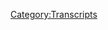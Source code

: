 {{DEFAULTSORT:
    #_TRANSCRIPT_0125:Project Camelot's War In Heaven
}}{{Transcript
    | title         = [[125: Project Camelot's War In Heaven]]
    | caption       = [https://knowledgefight.libsyn.com/knowledge-fight-project-camelots-war-in-heaven Listen to this episode on Libsyn]
    | episodeNumber = [[125: Project Camelot's War In Heaven|125]]
    | length        = 01:32:51
}}

{{MessageBox
    | header     = Warning: Bot Generated Content
    | text       = This transcript was automatically generated by transcription software and likely contains many mistakes and misattributions. Please check the audio for definitive quotes, attribution, and context.
    | image      = N3yvass4myg91.webp
    | imagewidth = 50px
    | id         = warning
}}

{{TranscriptBlock
    | name      = Unknown Speaker
    | timestamp = 00:00:00.000
    | text      = Andy in Kansas, you're on the air. Thanks for holding
}}

{{TranscriptBlock
    | name      = Unknown Speaker
    | timestamp = 00:00:03.839
    | text      = Hello Alex, I'm a first time caller. I'm a huge fan. I love your work. I love you
}}

{{TranscriptBlock
    | name      = Unknown Speaker
    | timestamp = 00:00:07.799
    | text      = Hey everybody welcome back to knowledge fight. I'm Dan. I'm Jordan
}}

{{TranscriptBlock
    | name      = Unknown Speaker
    | timestamp = 00:00:11.039
    | text      = We're a couple dudes like to sit around drink novelty beverages and talk a little bit about Alex Jones
}}

{{TranscriptBlock
    | name      = Unknown Speaker
    | timestamp = 00:00:15.359
    | text      = That is indeed what we do Dan. How are you today, sir? Oh, I'm doing just fantastic
}}

{{TranscriptBlock
    | name      = Unknown Speaker
    | timestamp = 00:00:19.640
    | text      = we are drinking a goats on goats do roam tonight, which is a very interesting and
}}

{{TranscriptBlock
    | name      = Unknown Speaker
    | timestamp = 00:00:25.359
    | text      = I accidentally fitting
}}

{{TranscriptBlock
    | name      = Unknown Speaker
    | timestamp = 00:00:28.839
    | text      = Wine for us to be drinking this evening. It's my favorite porn movie from the 80s
}}

{{TranscriptBlock
    | name      = Unknown Speaker
    | timestamp = 00:00:32.899
    | text      = That's for sure so generally speaking this podcast is about how I know a lot about Alex Jones
}}

{{TranscriptBlock
    | name      = Unknown Speaker
    | timestamp = 00:00:37.560
    | text      = I don't know anything about Alex Jones and that that's generally how we do things today before we get going
}}

{{TranscriptBlock
    | name      = Unknown Speaker
    | timestamp = 00:00:42.939
    | text      = I would like to start things off by being all business and give a couple shoutouts to our new donors nice nicely done
}}

{{TranscriptBlock
    | name      = Unknown Speaker
    | timestamp = 00:00:49.740
    | text      = Thank you. I'd like to give a shout out to rice who has joined up with the show. We really appreciate it
}}

{{TranscriptBlock
    | name      = Unknown Speaker
    | timestamp = 00:00:54.359
    | text      = I'm a policy wonk. Thank you so much. Thank you very much rice. I don't know if it's pronounced rice
}}

{{TranscriptBlock
    | name      = Unknown Speaker
    | timestamp = 00:00:59.679
    | text      = I've never actually our HYS. Yeah, well, I mean it's the New Zealander rice Darby who is a very very funny
}}

{{TranscriptBlock
    | name      = Unknown Speaker
    | timestamp = 00:01:06.840
    | text      = Comedian and actor and writer and we have so many celebrities give them to the show. I don't know
}}

{{TranscriptBlock
    | name      = Unknown Speaker
    | timestamp = 00:01:11.180
    | text      = Yeah, I don't know all of these great celebrities. We appreciate it
}}

{{TranscriptBlock
    | name      = Unknown Speaker
    | timestamp = 00:01:14.840
    | text      = Also, like give a shout out to our buddy Jeff would bump it up became a foreign policy wonk. I'm a policy wonk
}}

{{TranscriptBlock
    | name      = Unknown Speaker
    | timestamp = 00:01:24.680
    | text      = Thank you so much fantastic. We appreciate it guys
}}

{{TranscriptBlock
    | name      = Unknown Speaker
    | timestamp = 00:01:29.040
    | text      = Guess what what we're in a situation where I need to give a little bit of an update
}}

{{TranscriptBlock
    | name      = Unknown Speaker
    | timestamp = 00:01:32.840
    | text      = Oh, no, so at the beginning of January
}}

{{TranscriptBlock
    | name      = Unknown Speaker
    | timestamp = 00:01:35.840
    | text      = I made an announcement that if we bumped up the donations a hundred dollars within the month
}}

{{TranscriptBlock
    | name      = Unknown Speaker
    | timestamp = 00:01:41.439
    | text      = You know bumping it up on a regular basis, you know, it's a hundred dollars of recurring donations, right?
}}

{{TranscriptBlock
    | name      = Unknown Speaker
    | timestamp = 00:01:47.120
    | text      = monthly sponsorship as it were that we would begin doing a breakdown of Alex Jones's film
}}

{{TranscriptBlock
    | name      = Unknown Speaker
    | timestamp = 00:01:54.920
    | text      = Endgame and that we would put out the episode starting in
}}

{{TranscriptBlock
    | name      = Unknown Speaker
    | timestamp = 00:01:58.640
    | text      = February. Yeah, we're gonna do a 36 hour live stream, right? This is a money bomb. Basically. This is what this is
}}

{{TranscriptBlock
    | name      = Unknown Speaker
    | timestamp = 00:02:03.760
    | text      = It's gonna end up. All right
}}

{{TranscriptBlock
    | name      = Unknown Speaker
    | timestamp = 00:02:05.840
    | text      = So the report that we have now because this is gonna be our last episode in January
}}

{{TranscriptBlock
    | name      = Unknown Speaker
    | timestamp = 00:02:10.400
    | text      = Probably inevitably become what we hate Dan. No that no we get into before you continue
}}

{{TranscriptBlock
    | name      = Unknown Speaker
    | timestamp = 00:02:15.639
    | text      = Can we get into the larger philosophical issue? No, okay
}}

{{TranscriptBlock
    | name      = Unknown Speaker
    | timestamp = 00:02:21.520
    | text      = So at this point
}}

{{TranscriptBlock
    | name      = Unknown Speaker
    | timestamp = 00:02:23.120
    | text      = This is gonna be our last episode in January and we've made it 85% of the way to the goal and here's where I'm at
}}

{{TranscriptBlock
    | name      = Unknown Speaker
    | timestamp = 00:02:30.159
    | text      = There's no damn way that we can make that kind of progress and then be be like, yeah, we're $15 short
}}

{{TranscriptBlock
    | name      = Unknown Speaker
    | timestamp = 00:02:36.719
    | text      = Of course, that's an asshole thing to do if we've got guys as much as I love you and thank you so much for donating
}}

{{TranscriptBlock
    | name      = Unknown Speaker
    | timestamp = 00:02:43.439
    | text      = Yeah, chances are if we had gotten like $15 Dan would have been like, yeah, we're fucking doing it man
}}

{{TranscriptBlock
    | name      = Unknown Speaker
    | timestamp = 00:02:48.680
    | text      = We can't disappoint the listener course not
}}

{{TranscriptBlock
    | name      = Unknown Speaker
    | timestamp = 00:02:51.080
    | text      = So even though we have a responsibility to those who gave that $15 to do a fucking good job
}}

{{TranscriptBlock
    | name      = Unknown Speaker
    | timestamp = 00:02:56.719
    | text      = that's what I believe in and so in in celebration of the people who have been so nice to donate and all that and and
}}

{{TranscriptBlock
    | name      = Unknown Speaker
    | timestamp = 00:03:02.800
    | text      = With the understanding that people will continue to donate as things go along and all that we were they'll all cancel it and hey
}}

{{TranscriptBlock
    | name      = Unknown Speaker
    | timestamp = 00:03:09.000
    | text      = Man, that shit happened to me bummed out. Yeah
}}

{{TranscriptBlock
    | name      = Unknown Speaker
    | timestamp = 00:03:12.800
    | text      = We would take those episodes off the internet, I think that's what we would have to do, right?
}}

{{TranscriptBlock
    | name      = Unknown Speaker
    | timestamp = 00:03:16.680
    | text      = It would be such a dick move for me to say like that didn't make the goal fuck y'all
}}

{{TranscriptBlock
    | name      = Unknown Speaker
    | timestamp = 00:03:20.840
    | text      = So we will be doing that anyway, of course, of course
}}

{{TranscriptBlock
    | name      = Unknown Speaker
    | timestamp = 00:03:24.400
    | text      = And we have to figure out exactly what the structure is going to be
}}

{{TranscriptBlock
    | name      = Unknown Speaker
    | timestamp = 00:03:28.300
    | text      = And because we didn't hit that goal. We might end up putting the first one out in the middle of February, but it will be
}}

{{TranscriptBlock
    | name      = Unknown Speaker
    | timestamp = 00:03:36.139
    | text      = So, okay
}}

{{TranscriptBlock
    | name      = Unknown Speaker
    | timestamp = 00:03:38.379
    | text      = We're gonna do it kids
}}

{{TranscriptBlock
    | name      = Unknown Speaker
    | timestamp = 00:03:39.939
    | text      = But there is going to be a punishment for not making it all the way to punishment
}}

{{TranscriptBlock
    | name      = Unknown Speaker
    | timestamp = 00:03:44.300
    | text      = Which is yes, we get to play by our own rules
}}

{{TranscriptBlock
    | name      = Unknown Speaker
    | timestamp = 00:03:46.659
    | text      = So those are coming and I appreciate it. Anyway, Jordan in in
}}

{{TranscriptBlock
    | name      = Unknown Speaker
    | timestamp = 00:03:51.659
    | text      = In recognition of the fact that you know, we're back in the past in 2008 listening to Alex Jones episodes
}}

{{TranscriptBlock
    | name      = Unknown Speaker
    | timestamp = 00:03:59.180
    | text      = And now I've got a whole bunch of endgame. I've got to be breaking down
}}

{{TranscriptBlock
    | name      = Unknown Speaker
    | timestamp = 00:04:02.780
    | text      = You're gonna have to work very hard and thankfully well, thankfully none of that will be on my shoulders none
}}

{{TranscriptBlock
    | name      = Unknown Speaker
    | timestamp = 00:04:09.780
    | text      = 0% of watching that movie and I realized that like, you know before we jump into that that deep water
}}

{{TranscriptBlock
    | name      = Unknown Speaker
    | timestamp = 00:04:15.659
    | text      = I realized that I need a break and that the audience needs a break from Alex Jones
}}

{{TranscriptBlock
    | name      = Unknown Speaker
    | timestamp = 00:04:20.100
    | text      = So here's a clip of what we're gonna be covering
}}

{{TranscriptBlock
    | name      = Unknown Speaker
    | timestamp = 00:04:23.860
    | text      = It's really easy
}}

{{TranscriptBlock
    | name      = Unknown Speaker
    | timestamp = 00:04:28.540
    | text      = Did you hear what he said
}}

{{TranscriptBlock
    | name      = Unknown Speaker
    | timestamp = 00:04:32.060
    | text      = I don't need to know play it again. It's really easy to blow up a planet for example hurt
}}

{{TranscriptBlock
    | name      = Unknown Speaker
    | timestamp = 00:04:42.500
    | text      = Yes
}}

{{TranscriptBlock
    | name      = Unknown Speaker
    | timestamp = 00:04:44.259
    | text      = We are ladies and gentlemen doing a project Camelot episode today
}}

{{TranscriptBlock
    | name      = Unknown Speaker
    | timestamp = 00:04:48.899
    | text      = Okay, yeah, you okay guys you just so, you know pre-show Jordan said turn my headphones
}}

{{TranscriptBlock
    | name      = Unknown Speaker
    | timestamp = 00:04:55.980
    | text      = Music was insanely loud
}}

{{TranscriptBlock
    | name      = Unknown Speaker
    | timestamp = 00:04:58.100
    | text      = But now that I know we're project Camelot and I want it blaring and you want to fully hear that
}}

{{TranscriptBlock
    | name      = Unknown Speaker
    | timestamp = 00:05:02.860
    | text      = I want it all over the place. So I was I think I keep my finger on the pulse of project Camelot
}}

{{TranscriptBlock
    | name      = Unknown Speaker
    | timestamp = 00:05:08.420
    | text      = I of course I check in from time to time to see if there's if Mark Richards has a repeat right here
}}

{{TranscriptBlock
    | name      = Unknown Speaker
    | timestamp = 00:05:13.019
    | text      = It's who doesn't keep a pulse on project Camelot. That's a great. That's a great question. Yeah, so I
}}

{{TranscriptBlock
    | name      = Unknown Speaker
    | timestamp = 00:05:18.259
    | text      = I generally find stuff that's like who gives a shit right like there'll be weird
}}

{{TranscriptBlock
    | name      = Unknown Speaker
    | timestamp = 00:05:24.699
    | text      = Interviews and like I don't I don't care. I'm not even gonna listen to this two hours of nonsense
}}

{{TranscriptBlock
    | name      = Unknown Speaker
    | timestamp = 00:05:29.100
    | text      = But I saw one that I was like, oh we got to get into this
}}

{{TranscriptBlock
    | name      = Unknown Speaker
    | timestamp = 00:05:33.500
    | text      = There's a gentleman by the name of Courtney Brown and he comes on the show and they talk about
}}

{{TranscriptBlock
    | name      = Unknown Speaker
    | timestamp = 00:05:40.259
    | text      = The war in heaven. Yes
}}

{{TranscriptBlock
    | name      = Unknown Speaker
    | timestamp = 00:05:42.980
    | text      = Yes, so Jordan
}}

{{TranscriptBlock
    | name      = Unknown Speaker
    | timestamp = 00:05:44.980
    | text      = It's literal heaven. Okay. No, no, don't spoil it. Don't spoil it. I don't know
}}

{{TranscriptBlock
    | name      = Unknown Speaker
    | timestamp = 00:05:48.980
    | text      = I want to know let's start off as the interview starts out with Carrie Cassidy our friend our beautiful Carrie Callahan
}}

{{TranscriptBlock
    | name      = Unknown Speaker
    | timestamp = 00:05:55.300
    | text      = Probably more anti-semitic than we want to think don't talk about it giving an introduction to the show
}}

{{TranscriptBlock
    | name      = Unknown Speaker
    | timestamp = 00:06:00.939
    | text      = Hi everyone. I'm Carrie Cassidy from project Camelot and I'm here tonight with Courtney Brown and
}}

{{TranscriptBlock
    | name      = Unknown Speaker
    | timestamp = 00:06:06.899
    | text      = We're gonna be talking about his team's remote viewing of a phrase from the Bible called war in heaven and
}}

{{TranscriptBlock
    | name      = Unknown Speaker
    | timestamp = 00:06:16.220
    | text      = This should be a really fascinating show. I'm gonna bring Courtney on the screen here with me and
}}

{{TranscriptBlock
    | name      = Unknown Speaker
    | timestamp = 00:06:23.259
    | text      = Courtney say hello to everyone
}}

{{TranscriptBlock
    | name      = Unknown Speaker
    | timestamp = 00:06:25.699
    | text      = Hi everyone. I'm glad to be here. Thanks for having me here. You're welcome
}}

{{TranscriptBlock
    | name      = Unknown Speaker
    | timestamp = 00:06:29.860
    | text      = So Jordan you have you just did she just say remote viewing? Oh, yeah. Oh, yeah
}}

{{TranscriptBlock
    | name      = Unknown Speaker
    | timestamp = 00:06:35.959
    | text      = You're not and coupled that with the phrase a war in heaven. Yes
}}

{{TranscriptBlock
    | name      = Unknown Speaker
    | timestamp = 00:06:40.279
    | text      = so these guys are going to be remote viewing like like they're going to
}}

{{TranscriptBlock
    | name      = Unknown Speaker
    | timestamp = 00:06:46.639
    | text      = Anywhere office in they're gonna do they're gonna do a conference call with the war in heaven
}}

{{TranscriptBlock
    | name      = Unknown Speaker
    | timestamp = 00:06:51.199
    | text      = What do you know about remote viewing? I know nothing about remote viewing
}}

{{TranscriptBlock
    | name      = Unknown Speaker
    | timestamp = 00:06:55.000
    | text      = I do not know everything about it, but I do know that it's not real. Okay. All right. No, you're right
}}

{{TranscriptBlock
    | name      = Unknown Speaker
    | timestamp = 00:07:01.240
    | text      = I did I should have I should have caveated that I know that much we'll get into that a little bit more as the episode
}}

{{TranscriptBlock
    | name      = Unknown Speaker
    | timestamp = 00:07:07.279
    | text      = goes along because he gets some of the specifics of it and what-have-you and
}}

{{TranscriptBlock
    | name      = Unknown Speaker
    | timestamp = 00:07:12.360
    | text      = I I can't stress enough you have
}}

{{TranscriptBlock
    | name      = Unknown Speaker
    | timestamp = 00:07:16.000
    | text      = No idea where this is going
}}

{{TranscriptBlock
    | name      = Unknown Speaker
    | timestamp = 00:07:18.839
    | text      = This is going to be one of the more fucked up episodes that we've ever gone over. Okay and unintentionally
}}

{{TranscriptBlock
    | name      = Unknown Speaker
    | timestamp = 00:07:25.620
    | text      = So Carrie Cassidy has no idea either what she's doing. Okay as she never does, right?
}}

{{TranscriptBlock
    | name      = Unknown Speaker
    | timestamp = 00:07:32.759
    | text      = But I don't wanna I don't want to give away too much too early. So let's get into this next clip where
}}

{{TranscriptBlock
    | name      = Unknown Speaker
    | timestamp = 00:07:38.560
    | text      = Courtney Brown gives a explanation of what he does and face times heaven it basically
}}

{{TranscriptBlock
    | name      = Unknown Speaker
    | timestamp = 00:07:44.680
    | text      = Yeah, so he introduces his whole shit in this next clip
}}

{{TranscriptBlock
    | name      = Unknown Speaker
    | timestamp = 00:07:48.839
    | text      = What I'd like to do in this case
}}

{{TranscriptBlock
    | name      = Unknown Speaker
    | timestamp = 00:07:50.800
    | text      = I do think a lot of people will know who you are, but give yourself a brief introduction and
}}

{{TranscriptBlock
    | name      = Unknown Speaker
    | timestamp = 00:07:56.480
    | text      = Then we'll just launch into the premise of your remote viewing
}}

{{TranscriptBlock
    | name      = Unknown Speaker
    | timestamp = 00:08:01.000
    | text      = Of the war in heaven and perhaps introduce the the various of viewers that were involved
}}

{{TranscriptBlock
    | name      = Unknown Speaker
    | timestamp = 00:08:07.759
    | text      = Also, he's going to make reference to people who are the remote viewers. One of them is named Aziz one of them
}}

{{TranscriptBlock
    | name      = Unknown Speaker
    | timestamp = 00:08:14.360
    | text      = I can't remember her name, but it's a normal name. And another one is named princess, right?
}}

{{TranscriptBlock
    | name      = Unknown Speaker
    | timestamp = 00:08:18.759
    | text      = So don't be distracted by him referencing princess when it comes up because he will. So is the premise to remote viewing a two firemen or
}}

{{TranscriptBlock
    | name      = Unknown Speaker
    | timestamp = 00:08:26.019
    | text      = Butt-fucking in a smoke-filled room? What does that mean? That's an old John Fox joke. Oh, I thought that was one of my favorites
}}

{{TranscriptBlock
    | name      = Unknown Speaker
    | timestamp = 00:08:32.159
    | text      = It's such an awful joke. It was like a the lazy dog jumps over the sleeping fox
}}

{{TranscriptBlock
    | name      = Unknown Speaker
    | timestamp = 00:08:38.159
    | text      = like a typing test
}}

{{TranscriptBlock
    | name      = Unknown Speaker
    | timestamp = 00:08:40.080
    | text      = Two firefighters are butt-fucking in a... No, no, that's that's my warm. That's my vocal warm-up before I do it
}}

{{TranscriptBlock
    | name      = Unknown Speaker
    | timestamp = 00:08:45.720
    | text      = Two firemen are butt-fucking. So anyway, back to Courtney
}}

{{TranscriptBlock
    | name      = Unknown Speaker
    | timestamp = 00:08:51.759
    | text      = Okay, sure
}}

{{TranscriptBlock
    | name      = Unknown Speaker
    | timestamp = 00:08:52.519
    | text      = Well, I'm Courtney Brown as you know
}}

{{TranscriptBlock
    | name      = Unknown Speaker
    | timestamp = 00:08:54.399
    | text      = And I'm the director of the Farsight Institute and the Farsight Institute is a non-profit and we are
}}

{{TranscriptBlock
    | name      = Unknown Speaker
    | timestamp = 00:09:01.399
    | text      = the largest biggest venue of
}}

{{TranscriptBlock
    | name      = Unknown Speaker
    | timestamp = 00:09:04.639
    | text      = the public fully
}}

{{TranscriptBlock
    | name      = Unknown Speaker
    | timestamp = 00:09:07.879
    | text      = fully open public projects for remote viewing in
}}

{{TranscriptBlock
    | name      = Unknown Speaker
    | timestamp = 00:09:11.639
    | text      = and anywhere and so what we do is we use remote viewing which is a mental procedure that was developed
}}

{{TranscriptBlock
    | name      = Unknown Speaker
    | timestamp = 00:09:19.600
    | text      = originally by the
}}

{{TranscriptBlock
    | name      = Unknown Speaker
    | timestamp = 00:09:21.120
    | text      = United States intelligence services the US Army
}}

{{TranscriptBlock
    | name      = Unknown Speaker
    | timestamp = 00:09:24.440
    | text      = military to use for espionage purposes and we're civilian and we use
}}

{{TranscriptBlock
    | name      = Unknown Speaker
    | timestamp = 00:09:30.600
    | text      = procedures that are derivative of those original military procedures and
}}

{{TranscriptBlock
    | name      = Unknown Speaker
    | timestamp = 00:09:34.879
    | text      = We use them for exploration and scientific experiments
}}

{{TranscriptBlock
    | name      = Unknown Speaker
    | timestamp = 00:09:38.960
    | text      = So where? We have a huge number of projects that we've done on our end available to see on our website Farsight.org
}}

{{TranscriptBlock
    | name      = Unknown Speaker
    | timestamp = 00:09:45.080
    | text      = F-A-R-S-I-G-H-T like seeing far
}}

{{TranscriptBlock
    | name      = Unknown Speaker
    | timestamp = 00:09:48.440
    | text      = dot org o-r-g
}}

{{TranscriptBlock
    | name      = Unknown Speaker
    | timestamp = 00:09:49.799
    | text      = Yep, and most of everything that we have up there is for free some premium projects are sold as movies
}}

{{TranscriptBlock
    | name      = Unknown Speaker
    | timestamp = 00:09:55.879
    | text      = But Warren happened... What are they about?
}}

{{TranscriptBlock
    | name      = Unknown Speaker
    | timestamp = 00:09:58.480
    | text      = Well, I went to Farsight... What are these movies about?
}}

{{TranscriptBlock
    | name      = Unknown Speaker
    | timestamp = 00:10:00.919
    | text      = I went to Farsight.org and if you go you can find a bunch of stuff like and like this guy has done
}}

{{TranscriptBlock
    | name      = Unknown Speaker
    | timestamp = 00:10:07.799
    | text      = I mean if if what he was doing was real he's doing the Lord's work. Oh, yeah
}}

{{TranscriptBlock
    | name      = Unknown Speaker
    | timestamp = 00:10:12.440
    | text      = Is he working really hard? He remote viewed back into Hitler's mind back when he was giving speeches
}}

{{TranscriptBlock
    | name      = Unknown Speaker
    | timestamp = 00:10:17.879
    | text      = That's a great fucking idea. He figured out 9-11. He's figured out what happened with the JFK assassination
}}

{{TranscriptBlock
    | name      = Unknown Speaker
    | timestamp = 00:10:24.320
    | text      = He solved the mystery of Martin Luther King Roswell area 51 the Tunguska
}}

{{TranscriptBlock
    | name      = Unknown Speaker
    | timestamp = 00:10:30.480
    | text      = explosion
}}

{{TranscriptBlock
    | name      = Unknown Speaker
    | timestamp = 00:10:31.600
    | text      = The Giza pyramids. He solved the mysteries of multiple universes. He's a figured out climate change
}}

{{TranscriptBlock
    | name      = Unknown Speaker
    | timestamp = 00:10:39.279
    | text      = Atlantis also, he's done that. Throw that one in there. Yeah. Oh, we got real problems. We got fake problems
}}

{{TranscriptBlock
    | name      = Unknown Speaker
    | timestamp = 00:10:44.919
    | text      = Come on, toss them all in there. It's very very impressive stuff. Were it real. He's figured out
}}

{{TranscriptBlock
    | name      = Unknown Speaker
    | timestamp = 00:10:51.159
    | text      = 9-11. Absolutely. Can you give me an idea of what he's figured out? That one's behind the paywall.
}}

{{TranscriptBlock
    | name      = Unknown Speaker
    | timestamp = 00:10:54.960
    | text      = Of course it is. Of course it is. It's released as a movie.
}}

{{TranscriptBlock
    | name      = Unknown Speaker
    | timestamp = 00:11:03.360
    | text      = I watched a bunch of the videos that are free and they're the most ridiculous things ever
}}

{{TranscriptBlock
    | name      = Unknown Speaker
    | timestamp = 00:11:07.840
    | text      = It's someone standing at a dry erase board usually in front of a green screen
}}

{{TranscriptBlock
    | name      = Unknown Speaker
    | timestamp = 00:11:12.679
    | text      = Perfect. And so the green screen will have some cool image behind it
}}

{{TranscriptBlock
    | name      = Unknown Speaker
    | timestamp = 00:11:16.159
    | text      = I'm already sold. And there's someone at a dry erase board being like I see sand lots of sand like oh that
}}

{{TranscriptBlock
    | name      = Unknown Speaker
    | timestamp = 00:11:22.720
    | text      = Trust it. Atlantis. Trust it. Ding-ding-ding. Nailed it. So in that clip there you heard him say though that we use government CIA
}}

{{TranscriptBlock
    | name      = Unknown Speaker
    | timestamp = 00:11:30.840
    | text      = Approved techniques. Right. Or whatever. In another interview I heard with him
}}

{{TranscriptBlock
    | name      = Unknown Speaker
    | timestamp = 00:11:34.559
    | text      = He was complaining that the CIA and the government weren't using this remote viewing technology correctly
}}

{{TranscriptBlock
    | name      = Unknown Speaker
    | timestamp = 00:11:39.179
    | text      = That's right. Exactly. If he's figured out all of that shit with only civilian funds behind a paywall. Mm-hmm
}}

{{TranscriptBlock
    | name      = Unknown Speaker
    | timestamp = 00:11:45.519
    | text      = Then imagine what DARPA could do with this
}}

{{TranscriptBlock
    | name      = Unknown Speaker
    | timestamp = 00:11:49.039
    | text      = groundbreaking revolutionary technology that allows you to see inside the mind of Hitler while giving a speech. In the past no less. In the past
}}

{{TranscriptBlock
    | name      = Unknown Speaker
    | timestamp = 00:11:56.639
    | text      = It's basically time travel. Yes, it's time travel
}}

{{TranscriptBlock
    | name      = Unknown Speaker
    | timestamp = 00:11:59.720
    | text      = So what he's referring to is this thing called Project Stargate sometimes referred to as Operation Stargate
}}

{{TranscriptBlock
    | name      = Unknown Speaker
    | timestamp = 00:12:05.840
    | text      = Kurt Russell was in that right? Absolutely. Yeah
}}

{{TranscriptBlock
    | name      = Unknown Speaker
    | timestamp = 00:12:08.080
    | text      = It's the umbrella name of a series of secret projects
}}

{{TranscriptBlock
    | name      = Unknown Speaker
    | timestamp = 00:12:11.240
    | text      = Back from the 70s and 80s that the government was doing to look into remote viewing and psychics
}}

{{TranscriptBlock
    | name      = Unknown Speaker
    | timestamp = 00:12:16.879
    | text      = That crazy government. And the reason they were doing that is because there were rumors flying around that Russia was doing it and they needed to
}}

{{TranscriptBlock
    | name      = Unknown Speaker
    | timestamp = 00:12:23.559
    | text      = keep up
}}

{{TranscriptBlock
    | name      = Unknown Speaker
    | timestamp = 00:12:24.480
    | text      = Lest the Russians have a remote viewing leg up. Lest the Russians figure out psychics. Right and they have a psychic advantage
}}

{{TranscriptBlock
    | name      = Unknown Speaker
    | timestamp = 00:12:32.240
    | text      = Over us. How? Okay. And so the project ended up being
}}

{{TranscriptBlock
    | name      = Unknown Speaker
    | timestamp = 00:12:37.080
    | text      = Discontinued in the 90s because. On account of dumbness? Yes, because we're not getting any goddamn results out of this
}}

{{TranscriptBlock
    | name      = Unknown Speaker
    | timestamp = 00:12:43.879
    | text      = This is absurd. Why do we keep doing this? So that's the government aspect that he's talking about. Is that the John Ronson
}}

{{TranscriptBlock
    | name      = Unknown Speaker
    | timestamp = 00:12:50.240
    | text      = They stare at goats? The men who stare at goats. Yes, the movie was made about that. Well, he wrote a book first
}}

{{TranscriptBlock
    | name      = Unknown Speaker
    | timestamp = 00:12:55.639
    | text      = It wasn't. Right, right. Yeah. And so the other the other piece of it is like the people have tried constantly to
}}

{{TranscriptBlock
    | name      = Unknown Speaker
    | timestamp = 00:13:02.919
    | text      = Provide empirical evidence that remote viewing is possible and every time they do so the remote viewer will give incredibly vague
}}

{{TranscriptBlock
    | name      = Unknown Speaker
    | timestamp = 00:13:11.639
    | text      = Suggestions of like I see a tree. Yeah. Stuff like that
}}

{{TranscriptBlock
    | name      = Unknown Speaker
    | timestamp = 00:13:15.440
    | text      = And then if you want to believe it, you'll go ahead and be like, oh, that's that's proof
}}

{{TranscriptBlock
    | name      = Unknown Speaker
    | timestamp = 00:13:18.960
    | text      = That's enough for me, but it's the thinnest shit ever. It's not a real thing that people can control. It's a psychic
}}

{{TranscriptBlock
    | name      = Unknown Speaker
    | timestamp = 00:13:25.480
    | text      = It's the psychic going I'm seeing somebody with the letter M in your life
}}

{{TranscriptBlock
    | name      = Unknown Speaker
    | timestamp = 00:13:30.000
    | text      = You know that kind of thing and then you just fill in the blanks, but I am painting a picture
}}

{{TranscriptBlock
    | name      = Unknown Speaker
    | timestamp = 00:13:35.240
    | text      = Intentionally. Yes. Where these people are just like sort of making it up. They're they're goofy
}}

{{TranscriptBlock
    | name      = Unknown Speaker
    | timestamp = 00:13:41.000
    | text      = They're goofy cats. They're just standing in front of a dry erase board making shit up doing it. Basically doing an improv game
}}

{{TranscriptBlock
    | name      = Unknown Speaker
    | timestamp = 00:13:46.720
    | text      = Yeah, that's what I'm saying. That's what I'm saying. That's what you should be saying. But Courtney Brown wants to tell you something else
}}

{{TranscriptBlock
    | name      = Unknown Speaker
    | timestamp = 00:13:52.639
    | text      = What's that? He wants to tell you about the rigorous training. The what? That his remote viewers go through. Okay. Listen to this. Alright
}}

{{TranscriptBlock
    | name      = Unknown Speaker
    | timestamp = 00:14:00.720
    | text      = Typically the training for people who do training at Farsight
}}

{{TranscriptBlock
    | name      = Unknown Speaker
    | timestamp = 00:14:04.759
    | text      = the training just the beginning training takes nine months and that's
}}

{{TranscriptBlock
    | name      = Unknown Speaker
    | timestamp = 00:14:09.240
    | text      = Twice a week all day
}}

{{TranscriptBlock
    | name      = Unknown Speaker
    | timestamp = 00:14:11.960
    | text      = For nine months without a break. So you're talking about between 16 and 20 hours of work
}}

{{TranscriptBlock
    | name      = Unknown Speaker
    | timestamp = 00:14:18.799
    | text      = Every week for nine months straight and that's before anybody in the world. Well real quick, but well while you're screaming
}}

{{TranscriptBlock
    | name      = Unknown Speaker
    | timestamp = 00:14:24.519
    | text      = No, no, no, hold the phone. Hold on while you're screaming about crazy and like that's nonsense and who would do this
}}

{{TranscriptBlock
    | name      = Unknown Speaker
    | timestamp = 00:14:30.600
    | text      = You would know I was specifically no, I mean you do what you do. Yeah, that's a fair point. All right, I'm gonna do it
}}

{{TranscriptBlock
    | name      = Unknown Speaker
    | timestamp = 00:14:37.120
    | text      = Yeah, there was a place in Columbia, Missouri where I spent a large portion of my life called the school of metaphysics
}}

{{TranscriptBlock
    | name      = Unknown Speaker
    | timestamp = 00:14:43.639
    | text      = Right and it was this non accredited school that someone had set up and you'd have to do really rigorous
}}

{{TranscriptBlock
    | name      = Unknown Speaker
    | timestamp = 00:14:51.080
    | text      = Training and I know this because a friend of mine got duped by them
}}

{{TranscriptBlock
    | name      = Unknown Speaker
    | timestamp = 00:14:54.000
    | text      = Of course spent tons and tons of money trying to come up the ranks
}}

{{TranscriptBlock
    | name      = Unknown Speaker
    | timestamp = 00:14:58.080
    | text      = Scientology style and they would have similar things where you'd have these long sessions where you'd need to like go through
}}

{{TranscriptBlock
    | name      = Unknown Speaker
    | timestamp = 00:15:03.799
    | text      = I'll go over all this stuff. It's a classical technique of breaking people's will yeah, but it's it's called baby. Well, it's called program
}}

{{TranscriptBlock
    | name      = Unknown Speaker
    | timestamp = 00:15:11.320
    | text      = It's not an aggressive technique in terms of like sleep deprivation and playing loud music and siccing dogs on you
}}

{{TranscriptBlock
    | name      = Unknown Speaker
    | timestamp = 00:15:17.480
    | text      = but it is a way of like letting your guard down in a slightly friendly or
}}

{{TranscriptBlock
    | name      = Unknown Speaker
    | timestamp = 00:15:23.639
    | text      = Supposed academic way in order to rebuild you in the mold that they want you to be
}}

{{TranscriptBlock
    | name      = Unknown Speaker
    | timestamp = 00:15:29.000
    | text      = it's just like base camp or base camp a
}}

{{TranscriptBlock
    | name      = Unknown Speaker
    | timestamp = 00:15:31.559
    | text      = a
}}

{{TranscriptBlock
    | name      = Unknown Speaker
    | timestamp = 00:15:32.879
    | text      = Boot camp sure. Yeah, it's just like that. It's just like that. So when he's describing this
}}

{{TranscriptBlock
    | name      = Unknown Speaker
    | timestamp = 00:15:37.200
    | text      = It's like it's the school of hard knocks to the mind
}}

{{TranscriptBlock
    | name      = Unknown Speaker
    | timestamp = 00:15:39.639
    | text      = Well, the first time that I heard this like when he's describing is Mike first of all, that's a lot
}}

{{TranscriptBlock
    | name      = Unknown Speaker
    | timestamp = 00:15:44.240
    | text      = But then my second thought immediately was like oh
}}

{{TranscriptBlock
    | name      = Unknown Speaker
    | timestamp = 00:15:46.559
    | text      = All you're doing is pre selecting that the people who come out of that training
}}

{{TranscriptBlock
    | name      = Unknown Speaker
    | timestamp = 00:15:50.159
    | text      = Are going to be the people who are crazy enough to have gone through it in the first place, right?
}}

{{TranscriptBlock
    | name      = Unknown Speaker
    | timestamp = 00:15:53.919
    | text      = And that way your organization will never be infiltrated with naysayers
}}

{{TranscriptBlock
    | name      = Unknown Speaker
    | timestamp = 00:15:57.639
    | text      = Naysayers, you'll never have people who are involved who are like, yeah, maybe I'm not actually doing anything says who me
}}

{{TranscriptBlock
    | name      = Unknown Speaker
    | timestamp = 00:16:03.559
    | text      = Anyway, back to the new new knowledge fight goal for 2018
}}

{{TranscriptBlock
    | name      = Unknown Speaker
    | timestamp = 00:16:08.000
    | text      = Infiltrate these easy far sight Academy course also get them to change the name too close to I
}}

{{TranscriptBlock
    | name      = Unknown Speaker
    | timestamp = 00:16:14.240
    | text      = Originally thought it was called far side and I was like, okay spelled with a pH. That's that's perfectly fine booty brown
}}

{{TranscriptBlock
    | name      = Unknown Speaker
    | timestamp = 00:16:20.159
    | text      = Is a professor that's my tray and booty brown or the adjunct professors
}}

{{TranscriptBlock
    | name      = Unknown Speaker
    | timestamp = 00:16:27.519
    | text      = All of their classes are just single panel fat lip got kicked out of the universe
}}

{{TranscriptBlock
    | name      = Unknown Speaker
    | timestamp = 00:16:32.200
    | text      = Yeah, anyway back to the clip we learn more about the the rigorous training
}}

{{TranscriptBlock
    | name      = Unknown Speaker
    | timestamp = 00:16:37.159
    | text      = Well, even those they exist
}}

{{TranscriptBlock
    | name      = Unknown Speaker
    | timestamp = 00:16:38.919
    | text      = So and then they start appearing in our time cross project, which is a predictive news show that comes up once a month
}}

{{TranscriptBlock
    | name      = Unknown Speaker
    | timestamp = 00:16:44.600
    | text      = If you hate it when they do that, so the next I hate it when they appear in their predictive television show
}}

{{TranscriptBlock
    | name      = Unknown Speaker
    | timestamp = 00:16:50.799
    | text      = The next step that they make is they end up in this time
}}

{{TranscriptBlock
    | name      = Unknown Speaker
    | timestamp = 00:16:55.399
    | text      = Chronicle or whatever. I forgot the name that he literally just said but I can just look at the website
}}

{{TranscriptBlock
    | name      = Unknown Speaker
    | timestamp = 00:17:01.179
    | text      = I fucking forget. Oh, here it is
}}

{{TranscriptBlock
    | name      = Unknown Speaker
    | timestamp = 00:17:04.480
    | text      = The time cross project and I watched a couple episodes of this as well
}}

{{TranscriptBlock
    | name      = Unknown Speaker
    | timestamp = 00:17:08.480
    | text      = What it's supposed to be is that it takes you have to you get you really get into it in the fifth episode
}}

{{TranscriptBlock
    | name      = Unknown Speaker
    | timestamp = 00:17:13.920
    | text      = Like you got to get through the first four
}}

{{TranscriptBlock
    | name      = Unknown Speaker
    | timestamp = 00:17:17.599
    | text      = Yeah, they're just establishing the characters and then it's an episode five it really takes off
}}

{{TranscriptBlock
    | name      = Unknown Speaker
    | timestamp = 00:17:22.559
    | text      = It's like what I was describing lost to us. Yes. It was almost exactly like what that was
}}

{{TranscriptBlock
    | name      = Unknown Speaker
    | timestamp = 00:17:27.000
    | text      = Um, so what they do at the farsight Academy or Institute or whatever the fuck?
}}

{{TranscriptBlock
    | name      = Unknown Speaker
    | timestamp = 00:17:33.480
    | text      = They have a TV show that they put out on YouTube where they tell you what next month's news is gonna be
}}

{{TranscriptBlock
    | name      = Unknown Speaker
    | timestamp = 00:17:39.480
    | text      = this is my favorite thing in the history of the world and I watched an episode of it and it was like
}}

{{TranscriptBlock
    | name      = Unknown Speaker
    | timestamp = 00:17:45.359
    | text      = One of the predictions was basically there's gonna be trouble in a state building or something like that right and they're like
}}

{{TranscriptBlock
    | name      = Unknown Speaker
    | timestamp = 00:17:51.759
    | text      = It's supposed to be in November and then so what they end up
}}

{{TranscriptBlock
    | name      = Unknown Speaker
    | timestamp = 00:17:57.480
    | text      = Great if they just have a new show where they're like
}}

{{TranscriptBlock
    | name      = Unknown Speaker
    | timestamp = 00:18:00.839
    | text      = Yeah, there's gonna be a thing right it's gonna happen next month. Oh boy. No, it is that yeah
}}

{{TranscriptBlock
    | name      = Unknown Speaker
    | timestamp = 00:18:07.720
    | text      = That is what it is. Just off the dome. Yeah, like it's an improv show basically. Yeah, fantastic
}}

{{TranscriptBlock
    | name      = Unknown Speaker
    | timestamp = 00:18:12.279
    | text      = And so what they do is they do like, okay
}}

{{TranscriptBlock
    | name      = Unknown Speaker
    | timestamp = 00:18:15.160
    | text      = Here's what's coming next month
}}

{{TranscriptBlock
    | name      = Unknown Speaker
    | timestamp = 00:18:16.400
    | text      = And then when they put out the next month's video the beginning is this guy Courtney Brown
}}

{{TranscriptBlock
    | name      = Unknown Speaker
    | timestamp = 00:18:21.079
    | text      = Having a discussion of the predictions. They made the last month. I love interpreting them to be like, oh, this is what they were talking
}}

{{TranscriptBlock
    | name      = Unknown Speaker
    | timestamp = 00:18:30.960
    | text      = There's so much you can go watch if you want to that's amazing
}}

{{TranscriptBlock
    | name      = Unknown Speaker
    | timestamp = 00:18:34.480
    | text      = I'm gonna mainline this so I watched one and like I said that prediction of there's trouble in state house buildings
}}

{{TranscriptBlock
    | name      = Unknown Speaker
    | timestamp = 00:18:40.640
    | text      = I'm a formal thing
}}

{{TranscriptBlock
    | name      = Unknown Speaker
    | timestamp = 00:18:42.240
    | text      = It was supposed to be a prediction in November. And so when Courtney Brown the next month is giving a explanation
}}

{{TranscriptBlock
    | name      = Unknown Speaker
    | timestamp = 00:18:47.680
    | text      = He's like so I easily figured out what this was because they'd had such a great drawing and the lady who was doing the prediction
}}

{{TranscriptBlock
    | name      = Unknown Speaker
    | timestamp = 00:18:55.160
    | text      = Did a drawing is like this is clearly Milo Yiannopoulos
}}

{{TranscriptBlock
    | name      = Unknown Speaker
    | timestamp = 00:18:57.599
    | text      = And so he's his thing is like she was predicting Milo Yiannopoulos is trouble on one of those University of California
}}

{{TranscriptBlock
    | name      = Unknown Speaker
    | timestamp = 00:19:05.599
    | text      = Campuses so we're playing time-traveling Pictionary exactly
}}

{{TranscriptBlock
    | name      = Unknown Speaker
    | timestamp = 00:19:09.319
    | text      = Fantastic, so he's like that's clearly what they were talking about now that event happened on October 31st
}}

{{TranscriptBlock
    | name      = Unknown Speaker
    | timestamp = 00:19:15.519
    | text      = And we were looking at November. But what we do is we cover the news it was reported in the news November 1st
}}

{{TranscriptBlock
    | name      = Unknown Speaker
    | timestamp = 00:19:22.200
    | text      = So that's why we cover
}}

{{TranscriptBlock
    | name      = Unknown Speaker
    | timestamp = 00:19:24.200
    | text      = It's like too fucking nailed it too many rules
}}

{{TranscriptBlock
    | name      = Unknown Speaker
    | timestamp = 00:19:29.960
    | text      = Technicalities anyway, he has a psychic news show fucking love it. It claims. They have a great bad
}}

{{TranscriptBlock
    | name      = Unknown Speaker
    | timestamp = 00:19:36.839
    | text      = Almost a thousand by my row man
}}

{{TranscriptBlock
    | name      = Unknown Speaker
    | timestamp = 00:19:38.839
    | text      = So anyway, the end of the month that tell you what they're wrong will be in the next month
}}

{{TranscriptBlock
    | name      = Unknown Speaker
    | timestamp = 00:19:44.019
    | text      = So rather than watching a normal news show where you find out what already happened
}}

{{TranscriptBlock
    | name      = Unknown Speaker
    | timestamp = 00:19:47.720
    | text      = This is a new show where you find out what's going to happen
}}

{{TranscriptBlock
    | name      = Unknown Speaker
    | timestamp = 00:19:50.200
    | text      = Love it, and we're doing the statistical analysis for that now. It's been extremely successful since we started in May of 19
}}

{{TranscriptBlock
    | name      = Unknown Speaker
    | timestamp = 00:19:58.000
    | text      = 2016 and
}}

{{TranscriptBlock
    | name      = Unknown Speaker
    | timestamp = 00:20:00.519
    | text      = After they do almost a year about or about a year of that then they start working on our mysteries projects
}}

{{TranscriptBlock
    | name      = Unknown Speaker
    | timestamp = 00:20:06.039
    | text      = Which are big projects that turn into movies and we have a few mysteries projects such as the Great Pyramid of Giza and
}}

{{TranscriptBlock
    | name      = Unknown Speaker
    | timestamp = 00:20:12.880
    | text      = And Atlantis that are available for free. I turned into the Disney movie Atlantis. I'm a guy who loves watching stuff about Atlantis
}}

{{TranscriptBlock
    | name      = Unknown Speaker
    | timestamp = 00:20:20.920
    | text      = And I will say that this video that I watched of him and his remote viewers talking about Atlantis
}}

{{TranscriptBlock
    | name      = Unknown Speaker
    | timestamp = 00:20:26.480
    | text      = Perfect is one of the worst things I've ever watched about Atlantis very lame. Oh, did they get it right though? Nope. Oh
}}

{{TranscriptBlock
    | name      = Unknown Speaker
    | timestamp = 00:20:33.319
    | text      = By the way, there is no right
}}

{{TranscriptBlock
    | name      = Unknown Speaker
    | timestamp = 00:20:35.799
    | text      = And it was a whole bunch of other projects that we've had that are available for free and we have some premium projects that we
}}

{{TranscriptBlock
    | name      = Unknown Speaker
    | timestamp = 00:20:41.079
    | text      = offer as as regular movies through Vimeo and Amazon and DVDs and things like that and
}}

{{TranscriptBlock
    | name      = Unknown Speaker
    | timestamp = 00:20:46.839
    | text      = The war in heaven is one of those that just came out and it's a three-hour
}}

{{TranscriptBlock
    | name      = Unknown Speaker
    | timestamp = 00:20:52.319
    | text      = Future
}}

{{TranscriptBlock
    | name      = Unknown Speaker
    | timestamp = 00:20:53.799
    | text      = Unbelievable. It's very believable when you see it and you watch it. No, it's but just conceptually. It's so amazing
}}

{{TranscriptBlock
    | name      = Unknown Speaker
    | timestamp = 00:21:00.599
    | text      = You think it's just impossible, but it is very possible that we were able to pursue what this is all about
}}

{{TranscriptBlock
    | name      = Unknown Speaker
    | timestamp = 00:21:06.160
    | text      = Sure. Also, it's cost 12 bucks to watch. So I was I wasn't gonna pay just for wait just to watch it
}}

{{TranscriptBlock
    | name      = Unknown Speaker
    | timestamp = 00:21:13.400
    | text      = You don't even get a DVD copy
}}

{{TranscriptBlock
    | name      = Unknown Speaker
    | timestamp = 00:21:15.440
    | text      = DVD copies are coming soon
}}

{{TranscriptBlock
    | name      = Unknown Speaker
    | timestamp = 00:21:19.680
    | text      = On the website it says the Amazon link will be updated when they're available
}}

{{TranscriptBlock
    | name      = Unknown Speaker
    | timestamp = 00:21:23.599
    | text      = I swear to God guys if you need anybody
}}

{{TranscriptBlock
    | name      = Unknown Speaker
    | timestamp = 00:21:27.519
    | text      = Nick Cage will do that movie for 20 bucks in a sandwich. I guarantee that he did Left Behind
}}

{{TranscriptBlock
    | name      = Unknown Speaker
    | timestamp = 00:21:33.640
    | text      = Of course, he'll do Farsight. So I like I said
}}

{{TranscriptBlock
    | name      = Unknown Speaker
    | timestamp = 00:21:37.200
    | text      = I'm not paying 12 bucks to watch this thing or even if I got to own it
}}

{{TranscriptBlock
    | name      = Unknown Speaker
    | timestamp = 00:21:40.400
    | text      = I still probably wouldn't pay 12 bucks for it. Did you get a signed copy?
}}

{{TranscriptBlock
    | name      = Unknown Speaker
    | timestamp = 00:21:43.799
    | text      = Yeah, probably this guy seems like you would do just about anything
}}

{{TranscriptBlock
    | name      = Unknown Speaker
    | timestamp = 00:21:46.720
    | text      = So you might be asking yourself at this point even though you know
}}

{{TranscriptBlock
    | name      = Unknown Speaker
    | timestamp = 00:21:50.359
    | text      = We can't watch it because I'm not again not giving this guy any money because it's too good. We're still wondering
}}

{{TranscriptBlock
    | name      = Unknown Speaker
    | timestamp = 00:21:54.960
    | text      = What is this war in heaven about what's going on with oh, I completely forgotten about that
}}

{{TranscriptBlock
    | name      = Unknown Speaker
    | timestamp = 00:21:59.640
    | text      = I was back on why why is it that we can time travel? No, don't worry about that. Okay
}}

{{TranscriptBlock
    | name      = Unknown Speaker
    | timestamp = 00:22:04.720
    | text      = Can you describe?
}}

{{TranscriptBlock
    | name      = Unknown Speaker
    | timestamp = 00:22:06.519
    | text      = The the the target so to speak how they were given the target and what I I'm not sure
}}

{{TranscriptBlock
    | name      = Unknown Speaker
    | timestamp = 00:22:13.880
    | text      = What the objective was why you chose that particular target? Well in many cultures many religions
}}

{{TranscriptBlock
    | name      = Unknown Speaker
    | timestamp = 00:22:21.880
    | text      = There are there's talk there's written in ancient texts about this big battle that happened
}}

{{TranscriptBlock
    | name      = Unknown Speaker
    | timestamp = 00:22:27.640
    | text      = among the gods and things like that in heaven and
}}

{{TranscriptBlock
    | name      = Unknown Speaker
    | timestamp = 00:22:31.200
    | text      = You get that in the Vedic text you get that in the Ramayana and Hindu text you get that in a zillion
}}

{{TranscriptBlock
    | name      = Unknown Speaker
    | timestamp = 00:22:38.000
    | text      = Texts that sorry in text that Zachariah Sitchin has has looked at me bring back
}}

{{TranscriptBlock
    | name      = Unknown Speaker
    | timestamp = 00:22:44.279
    | text      = So Zachariah Sitchin is
}}

{{TranscriptBlock
    | name      = Unknown Speaker
    | timestamp = 00:22:47.200
    | text      = He's the ancient aliens guy
}}

{{TranscriptBlock
    | name      = Unknown Speaker
    | timestamp = 00:22:48.839
    | text      = I've read a couple of his books and he's roundly criticized for not being able to translate the languages
}}

{{TranscriptBlock
    | name      = Unknown Speaker
    | timestamp = 00:22:54.480
    | text      = He's translating like Sumerian amazing and what-have-you. He's a real bad scholar
}}

{{TranscriptBlock
    | name      = Unknown Speaker
    | timestamp = 00:22:59.960
    | text      = but also to the question of why or why does this
}}

{{TranscriptBlock
    | name      = Unknown Speaker
    | timestamp = 00:23:03.839
    | text      = Warring gods theme seem to run consistently throughout so many cultures. I would give a much simpler explanation than
}}

{{TranscriptBlock
    | name      = Unknown Speaker
    | timestamp = 00:23:11.720
    | text      = What he's going to give here in a minute and that is that
}}

{{TranscriptBlock
    | name      = Unknown Speaker
    | timestamp = 00:23:15.599
    | text      = You know cultures needed an explanation for phenomenon that they couldn't understand science
}}

{{TranscriptBlock
    | name      = Unknown Speaker
    | timestamp = 00:23:21.079
    | text      = The nature that sort of things they didn't have ways to do that
}}

{{TranscriptBlock
    | name      = Unknown Speaker
    | timestamp = 00:23:25.160
    | text      = So they created gods and then they had to come up with a reason why bad things happen
}}

{{TranscriptBlock
    | name      = Unknown Speaker
    | timestamp = 00:23:29.400
    | text      = Obviously, it's because these gods aren't working in sync that is consistent throughout all cultures
}}

{{TranscriptBlock
    | name      = Unknown Speaker
    | timestamp = 00:23:34.519
    | text      = The reason that there's trouble is because some gods have petty
}}

{{TranscriptBlock
    | name      = Unknown Speaker
    | timestamp = 00:23:38.420
    | text      = Differences with other gods and we are pawns that get killed in in the mix as they play out their struggles
}}

{{TranscriptBlock
    | name      = Unknown Speaker
    | timestamp = 00:23:45.680
    | text      = That's why because you have to explain famine you have to explain natural disasters
}}

{{TranscriptBlock
    | name      = Unknown Speaker
    | timestamp = 00:23:50.660
    | text      = You have to explain those sorts of things with counter theory, okay?
}}

{{TranscriptBlock
    | name      = Unknown Speaker
    | timestamp = 00:23:55.319
    | text      = They're actually right
}}

{{TranscriptBlock
    | name      = Unknown Speaker
    | timestamp = 00:23:56.759
    | text      = Everybody has always known that the gods have been fighting right and we have to figure out a way to stop them from fighting
}}

{{TranscriptBlock
    | name      = Unknown Speaker
    | timestamp = 00:24:02.400
    | text      = So what we're gonna do we're gonna go back in time to before the gods were fighting
}}

{{TranscriptBlock
    | name      = Unknown Speaker
    | timestamp = 00:24:07.079
    | text      = We need a drug in a remote view that Jordan. We need a dry erase. All right, you've got one right over there
}}

{{TranscriptBlock
    | name      = Unknown Speaker
    | timestamp = 00:24:11.720
    | text      = It's true. We're gonna do it. We're gonna also Hitler was there
}}

{{TranscriptBlock
    | name      = Unknown Speaker
    | timestamp = 00:24:16.759
    | text      = So we're gonna remote view into Hitler before the gods start fighting. I'm assuming it's Hitler's fault
}}

{{TranscriptBlock
    | name      = Unknown Speaker
    | timestamp = 00:24:21.680
    | text      = He did something crazy. You know, what's crazy about worship to goddess. Here's the weirdest thing
}}

{{TranscriptBlock
    | name      = Unknown Speaker
    | timestamp = 00:24:27.279
    | text      = The Greek pantheon. Mm-hmm
}}

{{TranscriptBlock
    | name      = Unknown Speaker
    | timestamp = 00:24:30.539
    | text      = Hated the Jews it's a such a weird thing and I'll tell you why Hitler did you remote view that Hitler is okay
}}

{{TranscriptBlock
    | name      = Unknown Speaker
    | timestamp = 00:24:36.319
    | text      = So anyway back to this he was pulled from Athena's ear while Zeus was pulling Athena from his ear
}}

{{TranscriptBlock
    | name      = Unknown Speaker
    | timestamp = 00:24:41.960
    | text      = Let's let's get back to the war in heaven stuff where we get too far a feel into being correct. Yes
}}

{{TranscriptBlock
    | name      = Unknown Speaker
    | timestamp = 00:24:48.440
    | text      = in a whole bunch of books about
}}

{{TranscriptBlock
    | name      = Unknown Speaker
    | timestamp = 00:24:50.119
    | text      = You get this idea about the war the war the war the big war in heaven and in the Judeo-christian
}}

{{TranscriptBlock
    | name      = Unknown Speaker
    | timestamp = 00:24:55.519
    | text      = tradition you had you have it both in the Old Testament as well as a new and the New Testament the big mention of course is
}}

{{TranscriptBlock
    | name      = Unknown Speaker
    | timestamp = 00:25:02.440
    | text      = in revelation and so the book of Revelation chapter 12 verse 7
}}

{{TranscriptBlock
    | name      = Unknown Speaker
    | timestamp = 00:25:06.960
    | text      = It says and there was a war in heaven and Michael and his angels thought and the dragon and his angels bought
}}

{{TranscriptBlock
    | name      = Unknown Speaker
    | timestamp = 00:25:13.119
    | text      = so the real question is
}}

{{TranscriptBlock
    | name      = Unknown Speaker
    | timestamp = 00:25:14.880
    | text      = first of all, why are
}}

{{TranscriptBlock
    | name      = Unknown Speaker
    | timestamp = 00:25:16.920
    | text      = All of these different cultures different religions different prophets different everything separated by hundreds
}}

{{TranscriptBlock
    | name      = Unknown Speaker
    | timestamp = 00:25:24.240
    | text      = Sometimes thousands of years go ask a religious studies professor. I don't know they've got nothing
}}

{{TranscriptBlock
    | name      = Unknown Speaker
    | timestamp = 00:25:29.400
    | text      = Why are they all talking about this? They don't they shouldn't even know each other stuff
}}

{{TranscriptBlock
    | name      = Unknown Speaker
    | timestamp = 00:25:33.059
    | text      = Why is everybody talking about this big war in heaven? So the real question was let's do a remote viewing project
}}

{{TranscriptBlock
    | name      = Unknown Speaker
    | timestamp = 00:25:40.319
    | text      = Where we that was the real question query that that word though that phrase in chapter chapter 12 verse 7 in Revelation
}}

{{TranscriptBlock
    | name      = Unknown Speaker
    | timestamp = 00:25:47.880
    | text      = What is this? So that was stark you so the target cue was whatever the perceptions were of the original prophet
}}

{{TranscriptBlock
    | name      = Unknown Speaker
    | timestamp = 00:25:56.440
    | text      = Who was perceiving this thing that he later called the war in heaven and wrote the book of revelations about?
}}

{{TranscriptBlock
    | name      = Unknown Speaker
    | timestamp = 00:26:02.119
    | text      = and
}}

{{TranscriptBlock
    | name      = Unknown Speaker
    | timestamp = 00:26:03.680
    | text      = We wanted to find out what that what that being was first what that prophet was perceiving and so we got it
}}

{{TranscriptBlock
    | name      = Unknown Speaker
    | timestamp = 00:26:11.240
    | text      = So they got it they got it. They got it
}}

{{TranscriptBlock
    | name      = Unknown Speaker
    | timestamp = 00:26:13.759
    | text      = They wanted to go back and figure out what was going on with John of Patmos. He was trying to write revelation
}}

{{TranscriptBlock
    | name      = Unknown Speaker
    | timestamp = 00:26:19.519
    | text      = All right
}}

{{TranscriptBlock
    | name      = Unknown Speaker
    | timestamp = 00:26:19.920
    | text      = so they're gonna start a remote viewing query which I love because that makes it sound like there's a big bureaucracy of like
}}

{{TranscriptBlock
    | name      = Unknown Speaker
    | timestamp = 00:26:27.099
    | text      = Like there was a pitch meeting where these two low-level guys are like hold on pitch. Mm-hmm
}}

{{TranscriptBlock
    | name      = Unknown Speaker
    | timestamp = 00:26:33.259
    | text      = We're gonna see what happened with the war on heaven blue sky thinking
}}

{{TranscriptBlock
    | name      = Unknown Speaker
    | timestamp = 00:26:36.660
    | text      = Yeah, just just throwing that one out there and they're like, okay
}}

{{TranscriptBlock
    | name      = Unknown Speaker
    | timestamp = 00:26:39.539
    | text      = Well, we're gonna take that up the chain to whether or not heaven is fighting
}}

{{TranscriptBlock
    | name      = Unknown Speaker
    | timestamp = 00:26:43.380
    | text      = Now if we are gonna solve this what we need is really need to talk to John of Patmos. Oh shit
}}

{{TranscriptBlock
    | name      = Unknown Speaker
    | timestamp = 00:26:48.779
    | text      = He's dead whether or not it's the prophets, right?
}}

{{TranscriptBlock
    | name      = Unknown Speaker
    | timestamp = 00:26:51.819
    | text      = We're just gonna go back and see what that prophet was seeing we're gonna go back and find out John. What's your deal?
}}

{{TranscriptBlock
    | name      = Unknown Speaker
    | timestamp = 00:26:58.299
    | text      = Hey, what's what's what's what's got your crawl? Yeah, so
}}

{{TranscriptBlock
    | name      = Unknown Speaker
    | timestamp = 00:27:02.420
    | text      = He's going to get into John of Patmos here in a minute
}}

{{TranscriptBlock
    | name      = Unknown Speaker
    | timestamp = 00:27:05.140
    | text      = But before he does he's going to explain some of the results of what they found
}}

{{TranscriptBlock
    | name      = Unknown Speaker
    | timestamp = 00:27:10.619
    | text      = here
}}

{{TranscriptBlock
    | name      = Unknown Speaker
    | timestamp = 00:27:12.619
    | text      = Oh wait, do they have physical results do they do it's a whiteboard, isn't it? Well, it's a physical whiteboard
}}

{{TranscriptBlock
    | name      = Unknown Speaker
    | timestamp = 00:27:20.339
    | text      = It's a whiteboard. I knew it
}}

{{TranscriptBlock
    | name      = Unknown Speaker
    | timestamp = 00:27:21.700
    | text      = And so but before he does he makes the claim here at the beginning here that the viewers the the remote viewers didn't
}}

{{TranscriptBlock
    | name      = Unknown Speaker
    | timestamp = 00:27:28.779
    | text      = communicate with each other and all came up with the same thing and
}}

{{TranscriptBlock
    | name      = Unknown Speaker
    | timestamp = 00:27:32.900
    | text      = I don't care that he's saying that because I don't necessarily believe it. No, that sounds true and further
}}

{{TranscriptBlock
    | name      = Unknown Speaker
    | timestamp = 00:27:37.940
    | text      = Oh, I'll lay out one of my big critiques at the end of this hero. Oh, yeah, but let's listen to this clip first
}}

{{TranscriptBlock
    | name      = Unknown Speaker
    | timestamp = 00:27:44.380
    | text      = There was no communication between them and they all got the same thing this huge space battle between basically
}}

{{TranscriptBlock
    | name      = Unknown Speaker
    | timestamp = 00:27:52.380
    | text      = and basically two
}}

{{TranscriptBlock
    | name      = Unknown Speaker
    | timestamp = 00:27:54.420
    | text      = Different species although there was a couple of other species involved
}}

{{TranscriptBlock
    | name      = Unknown Speaker
    | timestamp = 00:27:57.299
    | text      = But there was two primary spiders in these two planets and one of the planets blew up
}}

{{TranscriptBlock
    | name      = Unknown Speaker
    | timestamp = 00:28:02.259
    | text      = No, it was really like a Star Wars type thing. They got the falling rocks the lava rocks coming down
}}

{{TranscriptBlock
    | name      = Unknown Speaker
    | timestamp = 00:28:08.380
    | text      = Everybody got the same thing these two opposing
}}

{{TranscriptBlock
    | name      = Unknown Speaker
    | timestamp = 00:28:10.940
    | text      = These two opposing forces with spaceships and everything. Yeah, and I was an aggressor species and looked sort of reptilian and
}}

{{TranscriptBlock
    | name      = Unknown Speaker
    | timestamp = 00:28:20.099
    | text      = The other was more humanoid they look different than us but very similar different but similar to human ones and and
}}

{{TranscriptBlock
    | name      = Unknown Speaker
    | timestamp = 00:28:27.420
    | text      = They were battling it out and the human humanoid
}}

{{TranscriptBlock
    | name      = Unknown Speaker
    | timestamp = 00:28:32.640
    | text      = Species was the underdog. They were the ones
}}

{{TranscriptBlock
    | name      = Unknown Speaker
    | timestamp = 00:28:36.200
    | text      = getting the bad they were getting the very getting to keep kicked in and the aggressor species was the
}}

{{TranscriptBlock
    | name      = Unknown Speaker
    | timestamp = 00:28:41.480
    | text      = reptilians and they were nuking the place
}}

{{TranscriptBlock
    | name      = Unknown Speaker
    | timestamp = 00:28:44.680
    | text      = They were they were nuking the place. They were they wanted to control the resources. They wanted to control the planet and
}}

{{TranscriptBlock
    | name      = Unknown Speaker
    | timestamp = 00:28:52.440
    | text      = It looks like that other the other planet would have the humanoid types
}}

{{TranscriptBlock
    | name      = Unknown Speaker
    | timestamp = 00:28:56.000
    | text      = They looked like us as a last resort just been resort
}}

{{TranscriptBlock
    | name      = Unknown Speaker
    | timestamp = 00:29:00.180
    | text      = Desperate resort just shot a bomb towards the bigger planet that they reptilians came from and they basically destroyed the entire planet
}}

{{TranscriptBlock
    | name      = Unknown Speaker
    | timestamp = 00:29:08.380
    | text      = it was a
}}

{{TranscriptBlock
    | name      = Unknown Speaker
    | timestamp = 00:29:09.900
    | text      = You know, it was a doomsday a doomsday Hail Mary type of a situation
}}

{{TranscriptBlock
    | name      = Unknown Speaker
    | timestamp = 00:29:14.539
    | text      = So that all okay. Well, I'm sorry to interrupt you here, but I'm wondering is you know, it became clear
}}

{{TranscriptBlock
    | name      = Unknown Speaker
    | timestamp = 00:29:21.539
    | text      = I guess partway through the sessions. I think at least to the viewers that we're talking about Mars
}}

{{TranscriptBlock
    | name      = Unknown Speaker
    | timestamp = 00:29:28.500
    | text      = No, they didn't know that they had no idea what this project was about. They thought it was the craziest thing that yeah
}}

{{TranscriptBlock
    | name      = Unknown Speaker
    | timestamp = 00:29:34.259
    | text      = It was pretty crazy. So now we're in Mars. Oh, yeah, we're on Mars. All right. Yeah, that's that's a reveal that is forthcoming
}}

{{TranscriptBlock
    | name      = Unknown Speaker
    | timestamp = 00:29:41.099
    | text      = Yes, here's the thing that bothers me most about this. Yeah, I think he is just fucking speechist
}}

{{TranscriptBlock
    | name      = Unknown Speaker
    | timestamp = 00:29:47.539
    | text      = Like he just he just fucking identifies with the humanoids because they look like us. That's bullshit
}}

{{TranscriptBlock
    | name      = Unknown Speaker
    | timestamp = 00:29:54.019
    | text      = The humanoids committed genocide to a planetary scale. They're the bad guys. Fuck this
}}

{{TranscriptBlock
    | name      = Unknown Speaker
    | timestamp = 00:30:00.059
    | text      = You know, this is an extension piece of shit. This is an extension of Alex Jones excusing all white terrorism
}}

{{TranscriptBlock
    | name      = Unknown Speaker
    | timestamp = 00:30:06.940
    | text      = Yeah, how dare he yeah, it's pretty crazy how this overlaps a little bit. Oh, man
}}

{{TranscriptBlock
    | name      = Unknown Speaker
    | timestamp = 00:30:11.740
    | text      = yeah, this is gonna it's gonna get worse and more overlaps, but
}}

{{TranscriptBlock
    | name      = Unknown Speaker
    | timestamp = 00:30:14.660
    | text      = The the thing that I want to point out here is that this is all just basically ancient aliens
}}

{{TranscriptBlock
    | name      = Unknown Speaker
    | timestamp = 00:30:19.700
    | text      = Like this is the stuff right out of Zechariah Sitchin's books about the planet
}}

{{TranscriptBlock
    | name      = Unknown Speaker
    | timestamp = 00:30:24.299
    | text      = I believe it's also Ender's Game if I remember correctly
}}

{{TranscriptBlock
    | name      = Unknown Speaker
    | timestamp = 00:30:30.140
    | text      = And so the reason that like this idea that the people didn't talk beforehand about what they're gonna say in this
}}

{{TranscriptBlock
    | name      = Unknown Speaker
    | timestamp = 00:30:37.500
    | text      = I don't really that doesn't charm me because I would gamble
}}

{{TranscriptBlock
    | name      = Unknown Speaker
    | timestamp = 00:30:41.140
    | text      = everything I own the the people who go through his rigorous nine-month process of
}}

{{TranscriptBlock
    | name      = Unknown Speaker
    | timestamp = 00:30:47.779
    | text      = Basically having their their brainwashed to some extent right to become one of these remote viewers
}}

{{TranscriptBlock
    | name      = Unknown Speaker
    | timestamp = 00:30:53.500
    | text      = I think there's probably an incredibly high incident of people who go through that who are
}}

{{TranscriptBlock
    | name      = Unknown Speaker
    | timestamp = 00:31:00.900
    | text      = Really into ancient aliens. I think that they might self-select
}}

{{TranscriptBlock
    | name      = Unknown Speaker
    | timestamp = 00:31:04.940
    | text      = In some ways for people who already know this mythology. Are you saying perhaps the scientific sample isn't sound?
}}

{{TranscriptBlock
    | name      = Unknown Speaker
    | timestamp = 00:31:12.019
    | text      = In this case. Yes. Are you saying that? I I have a hunch. I think they were published in fuck now
}}

{{TranscriptBlock
    | name      = Unknown Speaker
    | timestamp = 00:31:17.740
    | text      = I can't remember the name foresight now the red
}}

{{TranscriptBlock
    | name      = Unknown Speaker
    | timestamp = 00:31:23.819
    | text      = Rammed the reference from biotechnology biotechnology
}}

{{TranscriptBlock
    | name      = Unknown Speaker
    | timestamp = 00:31:27.579
    | text      = Biotechnology bring that back. I want to bring it back up. So, you know me dad. So there's a giant love
}}

{{TranscriptBlock
    | name      = Unknown Speaker
    | timestamp = 00:31:34.740
    | text      = Don't do this again. So there's a giant space battle my friend
}}

{{TranscriptBlock
    | name      = Unknown Speaker
    | timestamp = 00:31:38.140
    | text      = Yeah, of course and this planet which he's going to later called Marduk is the one that Marduk Marduk
}}

{{TranscriptBlock
    | name      = Unknown Speaker
    | timestamp = 00:31:44.619
    | text      = Yeah, also possibly known as Tiamat. Yeah. Yeah, I was gonna say do you want to do you want to make any more?
}}

{{TranscriptBlock
    | name      = Unknown Speaker
    | timestamp = 00:31:50.460
    | text      = References to old-timey religions you know, I mean, this is a hundred percent out of city
}}

{{TranscriptBlock
    | name      = Unknown Speaker
    | timestamp = 00:31:54.740
    | text      = Yeah, this is all just I mean I've read like I said two or three of his books and this is just exactly
}}

{{TranscriptBlock
    | name      = Unknown Speaker
    | timestamp = 00:32:00.660
    | text      = What Sitchin believes this is repurposed nonsense from mythology, right? But now we're gonna get to
}}

{{TranscriptBlock
    | name      = Unknown Speaker
    | timestamp = 00:32:06.819
    | text      = John of Patmos, okay, we're gonna get to some explanations of our religions that we have on earth. Where do they come from?
}}

{{TranscriptBlock
    | name      = Unknown Speaker
    | timestamp = 00:32:14.299
    | text      = Hey a revelation was pretty weird. What happened? It was pretty weird. What happened?
}}

{{TranscriptBlock
    | name      = Unknown Speaker
    | timestamp = 00:32:18.559
    | text      = Let's find out fucking Courtney knows an allegory for the fall of the Roman Empire. No, okay. You're a fool
}}

{{TranscriptBlock
    | name      = Unknown Speaker
    | timestamp = 00:32:24.799
    | text      = I am a fool. The first target was the original prophet his perceptions when he
}}

{{TranscriptBlock
    | name      = Unknown Speaker
    | timestamp = 00:32:31.559
    | text      = Was remote when he was perceiving this so-called war of heaven. What was happening to him?
}}

{{TranscriptBlock
    | name      = Unknown Speaker
    | timestamp = 00:32:37.000
    | text      = What was he looking at?
}}

{{TranscriptBlock
    | name      = Unknown Speaker
    | timestamp = 00:32:38.200
    | text      = I was he perceiving when he was getting that the second target was the actual prophet himself at the time that
}}

{{TranscriptBlock
    | name      = Unknown Speaker
    | timestamp = 00:32:45.240
    | text      = Not his perceptions, but at the time that he was receiving this vision
}}

{{TranscriptBlock
    | name      = Unknown Speaker
    | timestamp = 00:32:49.799
    | text      = What was going on with him at that time?
}}

{{TranscriptBlock
    | name      = Unknown Speaker
    | timestamp = 00:32:52.000
    | text      = that was a second target so we could see like how was he getting what she just like closing his eyes and
}}

{{TranscriptBlock
    | name      = Unknown Speaker
    | timestamp = 00:32:57.480
    | text      = Imagining this thing or it and it turned out to be an alien abduction type. So
}}

{{TranscriptBlock
    | name      = Unknown Speaker
    | timestamp = 00:33:03.079
    | text      = This is John of Patmos. We're talking about the author of the book of Revelation
}}

{{TranscriptBlock
    | name      = Unknown Speaker
    | timestamp = 00:33:07.599
    | text      = Patmos is an island and the Aegean and
}}

{{TranscriptBlock
    | name      = Unknown Speaker
    | timestamp = 00:33:09.599
    | text      = And he he basically had
}}

{{TranscriptBlock
    | name      = Unknown Speaker
    | timestamp = 00:33:14.559
    | text      = extraterrestrials
}}

{{TranscriptBlock
    | name      = Unknown Speaker
    | timestamp = 00:33:15.799
    | text      = Around him and there was one in particular big guy
}}

{{TranscriptBlock
    | name      = Unknown Speaker
    | timestamp = 00:33:19.039
    | text      = Who was force feeding this stuff into his head and he was doing the best he could he was not in control of himself
}}

{{TranscriptBlock
    | name      = Unknown Speaker
    | timestamp = 00:33:24.400
    | text      = He was on the best
}}

{{TranscriptBlock
    | name      = Unknown Speaker
    | timestamp = 00:33:25.240
    | text      = He could to try to sort it out and when he got it when the whole experience was over
}}

{{TranscriptBlock
    | name      = Unknown Speaker
    | timestamp = 00:33:29.000
    | text      = He wrote a book book of revelation and that's how we got it and it apparently is that's how it got into all these other
}}

{{TranscriptBlock
    | name      = Unknown Speaker
    | timestamp = 00:33:34.880
    | text      = Cultures apparently these extraterrestrials wanted humans to know about this thing that happened millions and millions and millions and millions of years ago
}}

{{TranscriptBlock
    | name      = Unknown Speaker
    | timestamp = 00:33:42.200
    | text      = So that we would be able to process it. Okay, why?
}}

{{TranscriptBlock
    | name      = Unknown Speaker
    | timestamp = 00:33:48.240
    | text      = So we could process it
}}

{{TranscriptBlock
    | name      = Unknown Speaker
    | timestamp = 00:33:50.640
    | text      = But we wouldn't need to process it if we didn't know about it. Also that
}}

{{TranscriptBlock
    | name      = Unknown Speaker
    | timestamp = 00:33:55.359
    | text      = These aliens fucked up because we're at the brink of nuclear war as it is
}}

{{TranscriptBlock
    | name      = Unknown Speaker
    | timestamp = 00:34:00.079
    | text      = Even with whatever warning they may have coded into revelation or something. Well, they fucking sent it to Hawaii and they didn't pay attention
}}

{{TranscriptBlock
    | name      = Unknown Speaker
    | timestamp = 00:34:07.240
    | text      = Mm-hmm. All right. All right. That's my topical reference for the month. All right, I get one
}}

{{TranscriptBlock
    | name      = Unknown Speaker
    | timestamp = 00:34:12.320
    | text      = So, I don't know man. I
}}

{{TranscriptBlock
    | name      = Unknown Speaker
    | timestamp = 00:34:14.800
    | text      = Enjoyed this this stuff to an extent like it's funny because we're not idiots
}}

{{TranscriptBlock
    | name      = Unknown Speaker
    | timestamp = 00:34:21.039
    | text      = I love it, you know, like there is an aspect of this that is like oh man. This is this is fun
}}

{{TranscriptBlock
    | name      = Unknown Speaker
    | timestamp = 00:34:26.960
    | text      = story telling if you just look at it as that
}}

{{TranscriptBlock
    | name      = Unknown Speaker
    | timestamp = 00:34:30.719
    | text      = but like
}}

{{TranscriptBlock
    | name      = Unknown Speaker
    | timestamp = 00:34:32.480
    | text      = How am I going to refute the John of Patmos wasn't kidnapped by aliens? How could you how is he going to verify?
}}

{{TranscriptBlock
    | name      = Unknown Speaker
    | timestamp = 00:34:39.239
    | text      = Do you know why you can't refute it? Because it's true. Yeah, that might be because all of the evidence points to
}}

{{TranscriptBlock
    | name      = Unknown Speaker
    | timestamp = 00:34:46.019
    | text      = Alien abduction. I love the way that he hits that. I love the way that he hits that turn too
}}

{{TranscriptBlock
    | name      = Unknown Speaker
    | timestamp = 00:34:50.880
    | text      = Is it like because it starts with with your you know
}}

{{TranscriptBlock
    | name      = Unknown Speaker
    | timestamp = 00:34:54.599
    | text      = Like oh was he closing his eyes and just imagining was he getting a vision what you're saying?
}}

{{TranscriptBlock
    | name      = Unknown Speaker
    | timestamp = 00:34:59.800
    | text      = Nope, turns out his alien abduction
}}

{{TranscriptBlock
    | name      = Unknown Speaker
    | timestamp = 00:35:01.480
    | text      = So what you're saying is he like sort of rhetorically knocks down the obvious answers and they're like, nah, nah, nah
}}

{{TranscriptBlock
    | name      = Unknown Speaker
    | timestamp = 00:35:07.159
    | text      = Yeah, nah, and he goes he goes. Oh, it's it's a it's a it's not even a zag. It's a zog
}}

{{TranscriptBlock
    | name      = Unknown Speaker
    | timestamp = 00:35:13.360
    | text      = He's zogs. He goes so far cuz you're like, okay. Well Jimmy James did yeah
}}

{{TranscriptBlock
    | name      = Unknown Speaker
    | timestamp = 00:35:18.320
    | text      = Yeah, he's gonna he's gonna slide of hand me
}}

{{TranscriptBlock
    | name      = Unknown Speaker
    | timestamp = 00:35:20.599
    | text      = No all the way right all the fucking way speaking of sleight-of-hand stuff
}}

{{TranscriptBlock
    | name      = Unknown Speaker
    | timestamp = 00:35:25.920
    | text      = some of this
}}

{{TranscriptBlock
    | name      = Unknown Speaker
    | timestamp = 00:35:28.239
    | text      = Haven't even there's a whole long
}}

{{TranscriptBlock
    | name      = Unknown Speaker
    | timestamp = 00:35:31.159
    | text      = story about this thing called project alpha that
}}

{{TranscriptBlock
    | name      = Unknown Speaker
    | timestamp = 00:35:34.719
    | text      = Randy the amazing Randy, you know the guy who set out to debunk people who are making pseudo-scientific claims
}}

{{TranscriptBlock
    | name      = Unknown Speaker
    | timestamp = 00:35:42.079
    | text      = From way back when yeah. Yeah, he there was a government program that was trying to get into like using psychics and yeah
}}

{{TranscriptBlock
    | name      = Unknown Speaker
    | timestamp = 00:35:49.320
    | text      = yeah shit and the amazing Randy planted two people within the
}}

{{TranscriptBlock
    | name      = Unknown Speaker
    | timestamp = 00:35:54.360
    | text      = The the ranks of it who were magicians that he knew right and they went through and completely
}}

{{TranscriptBlock
    | name      = Unknown Speaker
    | timestamp = 00:36:00.639
    | text      = Tricked all of these researchers and then they had a big press conference about like we are just using tricks
}}

{{TranscriptBlock
    | name      = Unknown Speaker
    | timestamp = 00:36:07.039
    | text      = We cheat and it's all nonsense all this stuff and remote viewing was involved in that as well
}}

{{TranscriptBlock
    | name      = Unknown Speaker
    | timestamp = 00:36:13.039
    | text      = It's another reason that people should be very skeptical about these ideas
}}

{{TranscriptBlock
    | name      = Unknown Speaker
    | timestamp = 00:36:16.559
    | text      = Without any no, there there's always been those there's always been those magicians. Yeah, who?
}}

{{TranscriptBlock
    | name      = Unknown Speaker
    | timestamp = 00:36:24.679
    | text      = Magicians and then they're like
}}

{{TranscriptBlock
    | name      = Unknown Speaker
    | timestamp = 00:36:26.559
    | text      = Okay, guys, you're dumb. Yeah for you. Look you've made me a lot of money, but we gotta stop this
}}

{{TranscriptBlock
    | name      = Unknown Speaker
    | timestamp = 00:36:33.199
    | text      = Also, the one of the cool things is that the Randy foundation? I believe that's the name of it. They give out awards
}}

{{TranscriptBlock
    | name      = Unknown Speaker
    | timestamp = 00:36:38.920
    | text      = That's a not a great name for a foundation because it sounds like they're like they're ready to really horny
}}

{{TranscriptBlock
    | name      = Unknown Speaker
    | timestamp = 00:36:44.320
    | text      = They're ready to fuck. So they have a foundation where they give out awards for people who are you know in skeptic communities?
}}

{{TranscriptBlock
    | name      = Unknown Speaker
    | timestamp = 00:36:50.639
    | text      = And make a lot of headway right and they have a special award called the Flying Pegasus award
}}

{{TranscriptBlock
    | name      = Unknown Speaker
    | timestamp = 00:36:55.019
    | text      = Uh-huh, and that's ironic for people who have flown a Pegasus. No, it's not fly. It's Pegasus. It's a flying pig
}}

{{TranscriptBlock
    | name      = Unknown Speaker
    | timestamp = 00:37:02.760
    | text      = Again, and the the the premise of it is it's an ironic award
}}

{{TranscriptBlock
    | name      = Unknown Speaker
    | timestamp = 00:37:07.199
    | text      = That's given out for people who are the exact opposite of what they embody, right?
}}

{{TranscriptBlock
    | name      = Unknown Speaker
    | timestamp = 00:37:10.880
    | text      = It's the it's the raspberry or the razzies. Yeah, Alex Jones won it in 2003. Of course he did
}}

{{TranscriptBlock
    | name      = Unknown Speaker
    | timestamp = 00:37:16.480
    | text      = So there's a fun wrap around there with Alex Jones
}}

{{TranscriptBlock
    | name      = Unknown Speaker
    | timestamp = 00:37:18.599
    | text      = Just got to bring him up whenever we can but Alex was not present during the space battle and we need to learn more about
}}

{{TranscriptBlock
    | name      = Unknown Speaker
    | timestamp = 00:37:25.519
    | text      = Well, we're gonna find out a little bit more about this. All right clip
}}

{{TranscriptBlock
    | name      = Unknown Speaker
    | timestamp = 00:37:28.880
    | text      = So this war in heaven
}}

{{TranscriptBlock
    | name      = Unknown Speaker
    | timestamp = 00:37:31.760
    | text      = Was a war between two species one was dominantly living on Mars and the other was living directly in
}}

{{TranscriptBlock
    | name      = Unknown Speaker
    | timestamp = 00:37:39.880
    | text      = the group was living on this other planet that often make the people call maldek and
}}

{{TranscriptBlock
    | name      = Unknown Speaker
    | timestamp = 00:37:46.960
    | text      = that was the planet that is now the asteroid belt that was totally destroyed in the war and that's the word the
}}

{{TranscriptBlock
    | name      = Unknown Speaker
    | timestamp = 00:37:54.519
    | text      = extraterrestrials have apparently wanted us to know about and so they seeded the information into our
}}

{{TranscriptBlock
    | name      = Unknown Speaker
    | timestamp = 00:38:02.320
    | text      = Collective consciousness by putting it into our religions and that was pretty easy to do. You just abduct these prophets and
}}

{{TranscriptBlock
    | name      = Unknown Speaker
    | timestamp = 00:38:07.760
    | text      = It's not even the information and then they write about it in their checks and lo and behold. We're
}}

{{TranscriptBlock
    | name      = Unknown Speaker
    | timestamp = 00:38:14.280
    | text      = He becomes slowly aware of it bada-bing bada-boom. I
}}

{{TranscriptBlock
    | name      = Unknown Speaker
    | timestamp = 00:38:18.400
    | text      = Still don't understand this plan. What do you mean the aliens? Yeah simple. What's that?
}}

{{TranscriptBlock
    | name      = Unknown Speaker
    | timestamp = 00:38:23.559
    | text      = You're so dumb. It's so simple. But what's the goal? So you're an alien, right?
}}

{{TranscriptBlock
    | name      = Unknown Speaker
    | timestamp = 00:38:27.679
    | text      = Yes
}}

{{TranscriptBlock
    | name      = Unknown Speaker
    | timestamp = 00:38:28.039
    | text      = You find a prophet that you know is going to write a book that magically is going to make it through the like the Council
}}

{{TranscriptBlock
    | name      = Unknown Speaker
    | timestamp = 00:38:34.719
    | text      = of Nicaea right it's going to make it into the Bible into the canonical Bible as opposed to all the other books that
}}

{{TranscriptBlock
    | name      = Unknown Speaker
    | timestamp = 00:38:40.599
    | text      = Were written contemporaneously and were not put into the Bible
}}

{{TranscriptBlock
    | name      = Unknown Speaker
    | timestamp = 00:38:43.840
    | text      = Well, that's why they were too obvious with the bun with the one where Jesus fought Raptors, right?
}}

{{TranscriptBlock
    | name      = Unknown Speaker
    | timestamp = 00:38:48.519
    | text      = Or the one called him dragons back then or the book of Enoch where they're like, you know
}}

{{TranscriptBlock
    | name      = Unknown Speaker
    | timestamp = 00:38:53.760
    | text      = Probable actual aliens in a right, right, but you know
}}

{{TranscriptBlock
    | name      = Unknown Speaker
    | timestamp = 00:38:56.800
    | text      = So you find this guy and you know ahead of time your fucking alien that it's going to get into the main book
}}

{{TranscriptBlock
    | name      = Unknown Speaker
    | timestamp = 00:39:02.719
    | text      = Yeah, and so what you do
}}

{{TranscriptBlock
    | name      = Unknown Speaker
    | timestamp = 00:39:05.920
    | text      = Yeah, so you walk up to him and you're like wow wow wow wow wow put your thoughts into his head like it's a day
}}

{{TranscriptBlock
    | name      = Unknown Speaker
    | timestamp = 00:39:11.199
    | text      = No, you gotta abduct him. Nah. No, that's what he's saying. He's saying they got abducted. Where did they go?
}}

{{TranscriptBlock
    | name      = Unknown Speaker
    | timestamp = 00:39:17.719
    | text      = It's not though. We're gonna get to it. It's not really an abduction. It's an abduction like scenario
}}

{{TranscriptBlock
    | name      = Unknown Speaker
    | timestamp = 00:39:24.679
    | text      = Where it's abduction adjacent, he's standing on Patmos and an alien comes over and is like why he's just putting
}}

{{TranscriptBlock
    | name      = Unknown Speaker
    | timestamp = 00:39:30.719
    | text      = Okay, putting the thoughts into his head and forcing him. He's going to explain it a little bit more later
}}

{{TranscriptBlock
    | name      = Unknown Speaker
    | timestamp = 00:39:35.280
    | text      = But before he does, okay, we got to get to this next clip where?
}}

{{TranscriptBlock
    | name      = Unknown Speaker
    | timestamp = 00:39:38.920
    | text      = Courtney Brown makes a weird great name, by the way, it's fine. Great name
}}

{{TranscriptBlock
    | name      = Unknown Speaker
    | timestamp = 00:39:43.679
    | text      = He makes a weird point about the remote viewers. Uh-huh. One more thing here
}}

{{TranscriptBlock
    | name      = Unknown Speaker
    | timestamp = 00:39:48.519
    | text      = I really want to I really want to mention it for me. It's really important
}}

{{TranscriptBlock
    | name      = Unknown Speaker
    | timestamp = 00:39:53.400
    | text      = These are Millennials these are young people
}}

{{TranscriptBlock
    | name      = Unknown Speaker
    | timestamp = 00:39:55.760
    | text      = These are not old people that came out of the military that were you know
}}

{{TranscriptBlock
    | name      = Unknown Speaker
    | timestamp = 00:40:00.679
    | text      = getting ready to retire or die or whatever least believe in the art of this so
}}

{{TranscriptBlock
    | name      = Unknown Speaker
    | timestamp = 00:40:05.480
    | text      = Having young people do these things and having a level of training that is at this level this huge level
}}

{{TranscriptBlock
    | name      = Unknown Speaker
    | timestamp = 00:40:13.840
    | text      = is just
}}

{{TranscriptBlock
    | name      = Unknown Speaker
    | timestamp = 00:40:15.440
    | text      = It's revolutionary and it's really really important for the future of humanity. What did you just say?
}}

{{TranscriptBlock
    | name      = Unknown Speaker
    | timestamp = 00:40:22.000
    | text      = I love him. You're gonna go on such a rollercoaster. I love him. Come on. Listen to him. Talk about that
}}

{{TranscriptBlock
    | name      = Unknown Speaker
    | timestamp = 00:40:27.840
    | text      = Look, I'm just happy that somebody's
}}

{{TranscriptBlock
    | name      = Unknown Speaker
    | timestamp = 00:40:31.719
    | text      = Like this is this is way better than a New York Times article where it's like
}}

{{TranscriptBlock
    | name      = Unknown Speaker
    | timestamp = 00:40:35.960
    | text      = Millennials are killing the wine industry. This dude's writing an article that's like Millennials are
}}

{{TranscriptBlock
    | name      = Unknown Speaker
    | timestamp = 00:40:41.300
    | text      = Resurrecting the crazy industry. There's two reasons why he's more interested in Millennials and why he's saying the things why they can't afford wine
}}

{{TranscriptBlock
    | name      = Unknown Speaker
    | timestamp = 00:40:48.559
    | text      = They're too busy training to see the past one of the reasons that he's making this point of Millennials
}}

{{TranscriptBlock
    | name      = Unknown Speaker
    | timestamp = 00:40:53.880
    | text      = And this is the reason he wouldn't say publicly and that is that he they're easier to trick
}}

{{TranscriptBlock
    | name      = Unknown Speaker
    | timestamp = 00:40:59.039
    | text      = Because they don't have a lot of life experience
}}

{{TranscriptBlock
    | name      = Unknown Speaker
    | timestamp = 00:41:02.239
    | text      = People are easier to trick younger people are much more
}}

{{TranscriptBlock
    | name      = Unknown Speaker
    | timestamp = 00:41:06.119
    | text      = impressionable speaking largely speaking it's not it's not a one-to-one ratio, but
}}

{{TranscriptBlock
    | name      = Unknown Speaker
    | timestamp = 00:41:11.119
    | text      = specifically if you're trying to start a cult you probably are gonna start with young people and
}}

{{TranscriptBlock
    | name      = Unknown Speaker
    | timestamp = 00:41:14.599
    | text      = Man, sin didn't start with elderly women didn't say that but the other thing he's bringing up is he's casting aspersions on people who are
}}

{{TranscriptBlock
    | name      = Unknown Speaker
    | timestamp = 00:41:21.159
    | text      = In the military and that sort of thing and this is going to play out because you know who Carrie Cassidy's sources
}}

{{TranscriptBlock
    | name      = Unknown Speaker
    | timestamp = 00:41:28.480
    | text      = Generally are military. Oh, yeah ex-military. Mm-hmm fake ex-military, right, but still respectful of the real military, right?
}}

{{TranscriptBlock
    | name      = Unknown Speaker
    | timestamp = 00:41:36.239
    | text      = so him bringing this up is
}}

{{TranscriptBlock
    | name      = Unknown Speaker
    | timestamp = 00:41:38.239
    | text      = Is Carrie's gonna push back? It's kind of something that I don't think Carrie is thrilled with so Carrie is gonna push back
}}

{{TranscriptBlock
    | name      = Unknown Speaker
    | timestamp = 00:41:44.519
    | text      = We're gonna see Carrie push back. Well, let's listen to this next. I want to see this
}}

{{TranscriptBlock
    | name      = Unknown Speaker
    | timestamp = 00:41:48.559
    | text      = This is gonna be bananas the race on Mars, you know
}}

{{TranscriptBlock
    | name      = Unknown Speaker
    | timestamp = 00:41:51.239
    | text      = It is interesting because project him like one of our most famous
}}

{{TranscriptBlock
    | name      = Unknown Speaker
    | timestamp = 00:41:55.679
    | text      = Interviews is with Buriska who is a young boy from Russia who had total
}}

{{TranscriptBlock
    | name      = Unknown Speaker
    | timestamp = 00:42:01.320
    | text      = Past life recall of his life as a soldier on Mars
}}

{{TranscriptBlock
    | name      = Unknown Speaker
    | timestamp = 00:42:04.199
    | text      = It sounds like a Korean then was in essence seated back here on earth after that
}}

{{TranscriptBlock
    | name      = Unknown Speaker
    | timestamp = 00:42:10.800
    | text      = the planet was I guess decimated so
}}

{{TranscriptBlock
    | name      = Unknown Speaker
    | timestamp = 00:42:14.159
    | text      = the surface of Mars and
}}

{{TranscriptBlock
    | name      = Unknown Speaker
    | timestamp = 00:42:16.599
    | text      = This was in a war situation as he describes and this was as you know
}}

{{TranscriptBlock
    | name      = Unknown Speaker
    | timestamp = 00:42:21.800
    | text      = He started talking about this when he was very very young to his mother and then she I guess some
}}

{{TranscriptBlock
    | name      = Unknown Speaker
    | timestamp = 00:42:27.079
    | text      = Journalist heard about it and in the community and then of course the at least that this is how the story goes
}}

{{TranscriptBlock
    | name      = Unknown Speaker
    | timestamp = 00:42:33.260
    | text      = in the scientists then
}}

{{TranscriptBlock
    | name      = Unknown Speaker
    | timestamp = 00:42:36.739
    | text      = Started to to notice him and of course now we can't get a hold of Buriska because he's probably working for the Russian government
}}

{{TranscriptBlock
    | name      = Unknown Speaker
    | timestamp = 00:42:44.500
    | text      = But nonetheless, this is he grew out of it parallel the information he was giving
}}

{{TranscriptBlock
    | name      = Unknown Speaker
    | timestamp = 00:42:50.460
    | text      = Another thing that he came across was they were
}}

{{TranscriptBlock
    | name      = Unknown Speaker
    | timestamp = 00:42:53.179
    | text      = They actually were trying to turn Jupiter into a second Sun is something he said and that makes sense. Yeah, sure
}}

{{TranscriptBlock
    | name      = Unknown Speaker
    | timestamp = 00:43:00.019
    | text      = Whatever. I like the way she said granted generally speaking stars can become bigger stars
}}

{{TranscriptBlock
    | name      = Unknown Speaker
    | timestamp = 00:43:06.300
    | text      = I don't know about planets becoming stars. Gas giants turn into stars all the time. Is that true?
}}

{{TranscriptBlock
    | name      = Unknown Speaker
    | timestamp = 00:43:11.940
    | text      = No, I mean like course now, I don't know what I don't know
}}

{{TranscriptBlock
    | name      = Unknown Speaker
    | timestamp = 00:43:15.380
    | text      = I don't know enough about the world as a whole to say do you mean the galaxy is all right?
}}

{{TranscriptBlock
    | name      = Unknown Speaker
    | timestamp = 00:43:21.300
    | text      = Yeah, I don't know enough. I'm not an astrophysicist, but I do know that
}}

{{TranscriptBlock
    | name      = Unknown Speaker
    | timestamp = 00:43:24.739
    | text      = That the Sun isn't a planet. I know that the Sun is not a planet
}}

{{TranscriptBlock
    | name      = Unknown Speaker
    | timestamp = 00:43:29.380
    | text      = I know that it seems like it would be a weird transition for Jupiter a planet to make into a star
}}

{{TranscriptBlock
    | name      = Unknown Speaker
    | timestamp = 00:43:35.820
    | text      = I don't know man. I was in I was in a class called astrology
}}

{{TranscriptBlock
    | name      = Unknown Speaker
    | timestamp = 00:43:41.139
    | text      = It was like I don't think this is the name of it because I think it's a comedian's bit like astrology
}}

{{TranscriptBlock
    | name      = Unknown Speaker
    | timestamp = 00:43:46.340
    | text      = Yeah, it's Patton's bit. Yeah physics for poet. It's exactly that though astrology for it
}}

{{TranscriptBlock
    | name      = Unknown Speaker
    | timestamp = 00:43:52.059
    | text      = Is the red planet Mars like the crimson eye of cerables?
}}

{{TranscriptBlock
    | name      = Unknown Speaker
    | timestamp = 00:43:56.619
    | text      = I had to take it in college and it was I still don't know what the professor's name was
}}

{{TranscriptBlock
    | name      = Unknown Speaker
    | timestamp = 00:44:01.699
    | text      = But it sounded like a professor mushroom. That's all I remember about it. It was a wild time
}}

{{TranscriptBlock
    | name      = Unknown Speaker
    | timestamp = 00:44:07.099
    | text      = I don't know a lot, but I know that Jupiter is not gonna become a Sun. No, it's not going to become
}}

{{TranscriptBlock
    | name      = Unknown Speaker
    | timestamp = 00:44:13.739
    | text      = No matter what you do. Jupiter could not become a Sun that in the universe we inhabit. That's not a possible thing
}}

{{TranscriptBlock
    | name      = Unknown Speaker
    | timestamp = 00:44:21.059
    | text      = Oh another thing when I was like nine, I used to tell this friend of mine who I had from the neighborhood
}}

{{TranscriptBlock
    | name      = Unknown Speaker
    | timestamp = 00:44:27.659
    | text      = I used to tell him that I was an alien that you had perfect recall from your past life exactly as a soldier
}}

{{TranscriptBlock
    | name      = Unknown Speaker
    | timestamp = 00:44:32.219
    | text      = Yes, well not as a soldier, but I was an alien that I came from another place. Were you a raptor?
}}

{{TranscriptBlock
    | name      = Unknown Speaker
    | timestamp = 00:44:36.639
    | text      = I wasn't it was a it was a humanoid planet that I'm from well then I'm out and as a young boy
}}

{{TranscriptBlock
    | name      = Unknown Speaker
    | timestamp = 00:44:41.820
    | text      = I accidentally stumbled on to the basic tenants of communism
}}

{{TranscriptBlock
    | name      = Unknown Speaker
    | timestamp = 00:44:46.019
    | text      = In trying to tell stories to my friend of this planet that I came from where everything was equal and that sort of thing
}}

{{TranscriptBlock
    | name      = Unknown Speaker
    | timestamp = 00:44:54.579
    | text      = Where everyone was taken care of yeah, I was making it up. You wrote your friend animal farm mostly
}}

{{TranscriptBlock
    | name      = Unknown Speaker
    | timestamp = 00:45:00.099
    | text      = Yeah, and I was making it up and a couple years later
}}

{{TranscriptBlock
    | name      = Unknown Speaker
    | timestamp = 00:45:02.539
    | text      = I grew out of it and I was like I should probably stop doing this shit and that's probably never told your friend, right?
}}

{{TranscriptBlock
    | name      = Unknown Speaker
    | timestamp = 00:45:07.940
    | text      = I don't still believe no probably not but he did move away
}}

{{TranscriptBlock
    | name      = Unknown Speaker
    | timestamp = 00:45:10.860
    | text      = So you might never got a chance to be like I was making that he always knew that I'm doing it now
}}

{{TranscriptBlock
    | name      = Unknown Speaker
    | timestamp = 00:45:15.300
    | text      = He knows that alien Fred. Sorry. I love the way that she's
}}

{{TranscriptBlock
    | name      = Unknown Speaker
    | timestamp = 00:45:21.099
    | text      = No, okay what I'm saying about all that is that's probably what happened with Bariska
}}

{{TranscriptBlock
    | name      = Unknown Speaker
    | timestamp = 00:45:26.179
    | text      = Yeah, as opposed to he's now working for the Russian government. No, it's definitely what I'm giving a more simple
}}

{{TranscriptBlock
    | name      = Unknown Speaker
    | timestamp = 00:45:31.099
    | text      = Real-world Occam's razor explanation for that. Oh, no, please go ahead. He is working for the Russian government. That is totally possible
}}

{{TranscriptBlock
    | name      = Unknown Speaker
    | timestamp = 00:45:37.059
    | text      = That's how they got into the election of 2016
}}

{{TranscriptBlock
    | name      = Unknown Speaker
    | timestamp = 00:45:40.280
    | text      = He was the only one who saw that people would not shut up about Hillary's emails. There you go. That's why they talked to
}}

{{TranscriptBlock
    | name      = Unknown Speaker
    | timestamp = 00:45:48.679
    | text      = Robert David Steele no
}}

{{TranscriptBlock
    | name      = Unknown Speaker
    | timestamp = 00:45:50.820
    | text      = Stephanopoulos not Stephanopoulos stuff on molyneux. No
}}

{{TranscriptBlock
    | name      = Unknown Speaker
    | timestamp = 00:45:54.699
    | text      = George Papadopoulos, that's the one okay. Now I feel racist towards Greeks. I don't know make your point anyways
}}

{{TranscriptBlock
    | name      = Unknown Speaker
    | timestamp = 00:46:01.260
    | text      = No, I just love the way that she said that's how the story goes as like when describing Bariska's
}}

{{TranscriptBlock
    | name      = Unknown Speaker
    | timestamp = 00:46:07.340
    | text      = a
}}

{{TranscriptBlock
    | name      = Unknown Speaker
    | timestamp = 00:46:08.619
    | text      = origin story of like
}}

{{TranscriptBlock
    | name      = Unknown Speaker
    | timestamp = 00:46:10.219
    | text      = Well, he started out as this small boy and he told these stories to his mother and then a journalist or that's how the story
}}

{{TranscriptBlock
    | name      = Unknown Speaker
    | timestamp = 00:46:16.500
    | text      = Goes like that's the part that she's skeptical of right? Right? Like, oh, well, this part is apocryphal the mom's
}}

{{TranscriptBlock
    | name      = Unknown Speaker
    | timestamp = 00:46:23.260
    | text      = Yeah, who knows whether or not this is how the story goes parts that are actually probably confirmable what we do know
}}

{{TranscriptBlock
    | name      = Unknown Speaker
    | timestamp = 00:46:30.320
    | text      = There was a giant space battle on Mars and this kid fucking knew it. Yeah
}}

{{TranscriptBlock
    | name      = Unknown Speaker
    | timestamp = 00:46:33.980
    | text      = He was a part of it probably fighting alongside Randy Cramer, of course space warrior Randy Cramer
}}

{{TranscriptBlock
    | name      = Unknown Speaker
    | timestamp = 00:46:39.300
    | text      = The only question that I have to ask is he's a reptoid or is he humanoid?
}}

{{TranscriptBlock
    | name      = Unknown Speaker
    | timestamp = 00:46:43.099
    | text      = We don't get into Raptors in this episode. Unfortunate risk is sounds very reptoid to me. Yeah. Yeah, it sounds almost
}}

{{TranscriptBlock
    | name      = Unknown Speaker
    | timestamp = 00:46:50.219
    | text      = I keep forgetting which side is the good one
}}

{{TranscriptBlock
    | name      = Unknown Speaker
    | timestamp = 00:46:53.099
    | text      = That's because there are no good sides dad. So in that clip you start to see Carrie be like, well, here's what I know
}}

{{TranscriptBlock
    | name      = Unknown Speaker
    | timestamp = 00:46:59.619
    | text      = These are the things that I have figured out right and she's starting to grow a little bit possibly resentful
}}

{{TranscriptBlock
    | name      = Unknown Speaker
    | timestamp = 00:47:05.860
    | text      = And it boils over a little bit in this next clip where we got our it's easy to blow up a planet drop
}}

{{TranscriptBlock
    | name      = Unknown Speaker
    | timestamp = 00:47:12.099
    | text      = Okay, there are lots of places on the planet where you have
}}

{{TranscriptBlock
    | name      = Unknown Speaker
    | timestamp = 00:47:15.539
    | text      = literally hundreds of
}}

{{TranscriptBlock
    | name      = Unknown Speaker
    | timestamp = 00:47:17.780
    | text      = high-powered nuclear weapons stored in one spot and
}}

{{TranscriptBlock
    | name      = Unknown Speaker
    | timestamp = 00:47:23.019
    | text      = if you took an
}}

{{TranscriptBlock
    | name      = Unknown Speaker
    | timestamp = 00:47:25.019
    | text      = Enemy's nuclear weapon nuclear with a bunker-busting capability just real quick
}}

{{TranscriptBlock
    | name      = Unknown Speaker
    | timestamp = 00:47:30.699
    | text      = Actually, uh, this is this clip is a little bit longer
}}

{{TranscriptBlock
    | name      = Unknown Speaker
    | timestamp = 00:47:33.420
    | text      = But I want it to play out as a whole just to hear them bickering
}}

{{TranscriptBlock
    | name      = Unknown Speaker
    | timestamp = 00:47:36.139
    | text      = So this might be a good mic down opportunity just cuz it's catty as hell
}}

{{TranscriptBlock
    | name      = Unknown Speaker
    | timestamp = 00:47:39.900
    | text      = I just love the I just it happened the same way with L Ron Hubbard where it's like they have these space weapons and everything's
}}

{{TranscriptBlock
    | name      = Unknown Speaker
    | timestamp = 00:47:46.780
    | text      = Cool, but we're gonna put that it's a b-52 bomber, right? Right. Yeah in the past, but whatever
}}

{{TranscriptBlock
    | name      = Unknown Speaker
    | timestamp = 00:47:51.699
    | text      = These are bunker-busting nuclear weapons because they of course build them the same way that we do that just makes perfect sense
}}

{{TranscriptBlock
    | name      = Unknown Speaker
    | timestamp = 00:47:57.659
    | text      = Right, if you're a group of reptoid species, you know
}}

{{TranscriptBlock
    | name      = Unknown Speaker
    | timestamp = 00:48:01.179
    | text      = May of course, why wouldn't you build a bunker buster, you know bunkers everywhere?
}}

{{TranscriptBlock
    | name      = Unknown Speaker
    | timestamp = 00:48:06.099
    | text      = So his perception is that you have a bunker buster missile type thing that goes and blows up a stockade of nuclear weapons
}}

{{TranscriptBlock
    | name      = Unknown Speaker
    | timestamp = 00:48:12.179
    | text      = Of course, right? And so why wouldn't you that's why we keep all of our nuclear weapons in a big pile, right?
}}

{{TranscriptBlock
    | name      = Unknown Speaker
    | timestamp = 00:48:18.019
    | text      = Everyone does. Yeah, everybody does this. Yeah
}}

{{TranscriptBlock
    | name      = Unknown Speaker
    | timestamp = 00:48:20.059
    | text      = And shot it into one of those places and detonated it you very likely
}}

{{TranscriptBlock
    | name      = Unknown Speaker
    | timestamp = 00:48:25.260
    | text      = Ignite all of them. They all go up at once and if they all go up at once you'd blow up the planet
}}

{{TranscriptBlock
    | name      = Unknown Speaker
    | timestamp = 00:48:31.099
    | text      = It's really easy to blow up a planet. For example heard
}}

{{TranscriptBlock
    | name      = Unknown Speaker
    | timestamp = 00:48:35.659
    | text      = This is how you blow up earth earth is an 8,000 mile ball of liquid molten
}}

{{TranscriptBlock
    | name      = Unknown Speaker
    | timestamp = 00:48:42.219
    | text      = Lava, it's just it's just just liquid and it's got an 8 mile thin crust on top of it
}}

{{TranscriptBlock
    | name      = Unknown Speaker
    | timestamp = 00:48:49.219
    | text      = like a grapeseed and
}}

{{TranscriptBlock
    | name      = Unknown Speaker
    | timestamp = 00:48:51.619
    | text      = To blow up the planet. All they need to do is puncture the
}}

{{TranscriptBlock
    | name      = Unknown Speaker
    | timestamp = 00:48:55.019
    | text      = Puncture the balloon to this I would like to remind him of volcanoes
}}

{{TranscriptBlock
    | name      = Unknown Speaker
    | timestamp = 00:49:03.500
    | text      = You poke a hole
}}

{{TranscriptBlock
    | name      = Unknown Speaker
    | timestamp = 00:49:07.219
    | text      = That's his big plan earth is a lot like a balloon right a great seed poke it. Yeah. Yeah
}}

{{TranscriptBlock
    | name      = Unknown Speaker
    | timestamp = 00:49:14.340
    | text      = Yeah, so hold on this goes on. All right, you just need to pop a big hole in the balloon
}}

{{TranscriptBlock
    | name      = Unknown Speaker
    | timestamp = 00:49:19.820
    | text      = And you whole thing will pop because the lava is under such tremendous
}}

{{TranscriptBlock
    | name      = Unknown Speaker
    | timestamp = 00:49:24.019
    | text      = Such tremendous pressure
}}

{{TranscriptBlock
    | name      = Unknown Speaker
    | timestamp = 00:49:25.619
    | text      = So if you took one of those repositories of hundreds of nuclear weapons and shot one weapon
}}

{{TranscriptBlock
    | name      = Unknown Speaker
    | timestamp = 00:49:32.219
    | text      = Into it and detonated it not on the surface, but bacon one of those bunker busting goes deep in and pull
}}

{{TranscriptBlock
    | name      = Unknown Speaker
    | timestamp = 00:49:39.019
    | text      = Okay. Well, I appreciate your you would you would destroy the entire plan, you know conjecture
}}

{{TranscriptBlock
    | name      = Unknown Speaker
    | timestamp = 00:49:43.980
    | text      = But I have to say that is your personal conjecture. That's not
}}

{{TranscriptBlock
    | name      = Unknown Speaker
    | timestamp = 00:49:48.099
    | text      = That's not what we scientifically know for a fact and what happens and we also
}}

{{TranscriptBlock
    | name      = Unknown Speaker
    | timestamp = 00:49:58.380
    | text      = You know, I think there's a lot of ways that they may be using to destroy planets
}}

{{TranscriptBlock
    | name      = Unknown Speaker
    | timestamp = 00:50:03.579
    | text      = in fact, I have some information from one of my
}}

{{TranscriptBlock
    | name      = Unknown Speaker
    | timestamp = 00:50:06.099
    | text      = Secret witnesses about that and it does involve other things such as shooting a neutron star through a wormhole
}}

{{TranscriptBlock
    | name      = Unknown Speaker
    | timestamp = 00:50:14.659
    | text      = So, you know, I think
}}

{{TranscriptBlock
    | name      = Unknown Speaker
    | timestamp = 00:50:16.820
    | text      = This is a very easy way to blow up a planet
}}

{{TranscriptBlock
    | name      = Unknown Speaker
    | timestamp = 00:50:21.019
    | text      = I'm not saying this is the way that that planet was destroyed, right?
}}

{{TranscriptBlock
    | name      = Unknown Speaker
    | timestamp = 00:50:25.300
    | text      = I'm just saying it is not hard to blow up a planet and this is a one way it could be done using current
}}

{{TranscriptBlock
    | name      = Unknown Speaker
    | timestamp = 00:50:30.780
    | text      = Technology that we have okay, but that's also what you know as a surface human
}}

{{TranscriptBlock
    | name      = Unknown Speaker
    | timestamp = 00:50:35.860
    | text      = That's not necessarily what black projects and secret space program are aware of and utilizing even to this day
}}

{{TranscriptBlock
    | name      = Unknown Speaker
    | timestamp = 00:50:43.980
    | text      = so
}}

{{TranscriptBlock
    | name      = Unknown Speaker
    | timestamp = 00:50:45.820
    | text      = At the point that I'm trying to say is that most people would say blowing a planet you can't do that
}}

{{TranscriptBlock
    | name      = Unknown Speaker
    | timestamp = 00:50:52.219
    | text      = Planets again blow up a planet. It's just really just reaching for the idea to explain to people
}}

{{TranscriptBlock
    | name      = Unknown Speaker
    | timestamp = 00:50:57.980
    | text      = It's not that hard to blow up a planet. So that's
}}

{{TranscriptBlock
    | name      = Unknown Speaker
    | timestamp = 00:51:02.340
    | text      = Has this ever been you trying to blow up a planet? I don't know how to do this
}}

{{TranscriptBlock
    | name      = Unknown Speaker
    | timestamp = 00:51:07.780
    | text      = I my hands keep slipping off of the nuclear weapon you an idiot. It's hard to blow up a planet me a genius
}}

{{TranscriptBlock
    | name      = Unknown Speaker
    | timestamp = 00:51:15.099
    | text      = No, it's not
}}

{{TranscriptBlock
    | name      = Unknown Speaker
    | timestamp = 00:51:16.420
    | text      = Fuck you. It's so easy, right?
}}

{{TranscriptBlock
    | name      = Unknown Speaker
    | timestamp = 00:51:22.380
    | text      = I don't even know about this shooting a neutron star through a wormhole
}}

{{TranscriptBlock
    | name      = Unknown Speaker
    | timestamp = 00:51:25.980
    | text      = Yeah, that's what but but that doesn't make any sense. It's less important
}}

{{TranscriptBlock
    | name      = Unknown Speaker
    | timestamp = 00:51:30.699
    | text      = What makes a neutron star would just collapse into a wormhole of its own. It's it's less important
}}

{{TranscriptBlock
    | name      = Unknown Speaker
    | timestamp = 00:51:36.139
    | text      = What makes sense and what doesn't as what is more important is this friction that we're seeing we've I've never seen
}}

{{TranscriptBlock
    | name      = Unknown Speaker
    | timestamp = 00:51:43.099
    | text      = Cassidy be like look I am more legit than you
}}

{{TranscriptBlock
    | name      = Unknown Speaker
    | timestamp = 00:51:48.219
    | text      = You're saying things that don't go in line with the project Camelot line and I gotta be polite
}}

{{TranscriptBlock
    | name      = Unknown Speaker
    | timestamp = 00:51:54.500
    | text      = But also shut you down on some stuff. It's fantastic
}}

{{TranscriptBlock
    | name      = Unknown Speaker
    | timestamp = 00:51:57.780
    | text      = It's a because everything we've ever heard from Carrie is like oh, yeah. Let's throw that in my narrative
}}

{{TranscriptBlock
    | name      = Unknown Speaker
    | timestamp = 00:52:04.500
    | text      = Yeah, no ethereals. Awesome more seasoning for the broth. Yeah
}}

{{TranscriptBlock
    | name      = Unknown Speaker
    | timestamp = 00:52:09.460
    | text      = Mars fights fuck. Yeah spider leadership wormholes
}}

{{TranscriptBlock
    | name      = Unknown Speaker
    | timestamp = 00:52:13.699
    | text      = Onboard. Yeah, wait a second. What did you just say about fucking Mars?
}}

{{TranscriptBlock
    | name      = Unknown Speaker
    | timestamp = 00:52:17.460
    | text      = You're saying that they used a bunker busting bomb to blow up a nuclear what a moron
}}

{{TranscriptBlock
    | name      = Unknown Speaker
    | timestamp = 00:52:22.420
    | text      = Everyone knows it's a fucking neutron star and or where else would the giant beetles have come from when we were fighting in Vietnam?
}}

{{TranscriptBlock
    | name      = Unknown Speaker
    | timestamp = 00:52:31.019
    | text      = idiot now Courtney what you don't understand is I've
}}

{{TranscriptBlock
    | name      = Unknown Speaker
    | timestamp = 00:52:35.099
    | text      = I've talked to other crazy people before you and they've assured me that their crazy shit is real and therefore
}}

{{TranscriptBlock
    | name      = Unknown Speaker
    | timestamp = 00:52:41.860
    | text      = I can't go along with your crazy shit
}}

{{TranscriptBlock
    | name      = Unknown Speaker
    | timestamp = 00:52:44.539
    | text      = They're having a dominant struggle about crazy shit
}}

{{TranscriptBlock
    | name      = Unknown Speaker
    | timestamp = 00:52:47.940
    | text      = Well, I mean, of course the old saying is there's more than one way to blow up a planet. Absolutely. Of course Carrie
}}

{{TranscriptBlock
    | name      = Unknown Speaker
    | timestamp = 00:52:53.420
    | text      = Yeah, it's an affluence. I'm just saying this is how you could do it if you were to do it, right?
}}

{{TranscriptBlock
    | name      = Unknown Speaker
    | timestamp = 00:52:58.500
    | text      = So I'm essentially the OJ of blowing up planets
}}

{{TranscriptBlock
    | name      = Unknown Speaker
    | timestamp = 00:53:01.900
    | text      = So that that sort of mentality of like sort of got to push back a little bit leads us to Carrie
}}

{{TranscriptBlock
    | name      = Unknown Speaker
    | timestamp = 00:53:08.199
    | text      = Cassidy accidentally asking the most salient question of all time
}}

{{TranscriptBlock
    | name      = Unknown Speaker
    | timestamp = 00:53:12.619
    | text      = That Courtney does not enjoy having asked. Okay. Was there any detail, you know, because there's this thing called actionable intelligence
}}

{{TranscriptBlock
    | name      = Unknown Speaker
    | timestamp = 00:53:21.019
    | text      = And sometimes I wonder if these remote viewings
}}

{{TranscriptBlock
    | name      = Unknown Speaker
    | timestamp = 00:53:25.300
    | text      = avoid
}}

{{TranscriptBlock
    | name      = Unknown Speaker
    | timestamp = 00:53:26.860
    | text      = Even on purpose giving us what what might be termed actionable
}}

{{TranscriptBlock
    | name      = Unknown Speaker
    | timestamp = 00:53:31.739
    | text      = Actionable intelligence things that could be checked out really that are very very hard and fast
}}

{{TranscriptBlock
    | name      = Unknown Speaker
    | timestamp = 00:53:37.340
    | text      = Now you say there are some in some of these neighbors things that were involved here that to some degree
}}

{{TranscriptBlock
    | name      = Unknown Speaker
    | timestamp = 00:53:44.139
    | text      = Have shown up in our cultures. And so in a certain sense, that's
}}

{{TranscriptBlock
    | name      = Unknown Speaker
    | timestamp = 00:53:49.420
    | text      = Information that's validated simply because it's been around for so long that something of that nature might have happened
}}

{{TranscriptBlock
    | name      = Unknown Speaker
    | timestamp = 00:53:56.619
    | text      = But do you understand what my question is here? Not really
}}

{{TranscriptBlock
    | name      = Unknown Speaker
    | timestamp = 00:54:01.059
    | text      = Okay. So the question is do you feel that these remote viewing sessions are giving you actionable intelligence?
}}

{{TranscriptBlock
    | name      = Unknown Speaker
    | timestamp = 00:54:09.460
    | text      = I'm not sure what I'm what you mean by actionable intelligence. Well, it's a military term
}}

{{TranscriptBlock
    | name      = Unknown Speaker
    | timestamp = 00:54:14.340
    | text      = I thought maybe you would be familiar with it
}}

{{TranscriptBlock
    | name      = Unknown Speaker
    | timestamp = 00:54:17.420
    | text      = But I'm not sure how you're using it. So you could explain
}}

{{TranscriptBlock
    | name      = Unknown Speaker
    | timestamp = 00:54:20.699
    | text      = Well, it actually it means that you can follow it up and find hard fast evidence in essence
}}

{{TranscriptBlock
    | name      = Unknown Speaker
    | timestamp = 00:54:26.760
    | text      = Well, our whole project is based on on that on that definition of what you just said actionable intelligence
}}

{{TranscriptBlock
    | name      = Unknown Speaker
    | timestamp = 00:54:33.980
    | text      = Oh, no, it's not. No, it is not. Oh
}}

{{TranscriptBlock
    | name      = Unknown Speaker
    | timestamp = 00:54:37.219
    | text      = man, oh
}}

{{TranscriptBlock
    | name      = Unknown Speaker
    | timestamp = 00:54:38.940
    | text      = Man, Carrie asks the one question that you are not allowed to ask on project Camelot
}}

{{TranscriptBlock
    | name      = Unknown Speaker
    | timestamp = 00:54:44.840
    | text      = Which is you fucking around? Can you prove it? Right? It's like it's it the question at its core is I
}}

{{TranscriptBlock
    | name      = Unknown Speaker
    | timestamp = 00:54:51.260
    | text      = Noticed from looking at a lot of remote viewing stuff that it seems like it's almost intentionally vague
}}

{{TranscriptBlock
    | name      = Unknown Speaker
    | timestamp = 00:54:56.980
    | text      = Yeah, and unverifiable. I feel like you don't do that. Do you quick question from me? Carrie Cassidy?
}}

{{TranscriptBlock
    | name      = Unknown Speaker
    | timestamp = 00:55:04.440
    | text      = Okay, I is
}}

{{TranscriptBlock
    | name      = Unknown Speaker
    | timestamp = 00:55:06.619
    | text      = Any of this real?
}}

{{TranscriptBlock
    | name      = Unknown Speaker
    | timestamp = 00:55:08.659
    | text      = Let me tell you are you fucking with our entire operation is based solely on real things
}}

{{TranscriptBlock
    | name      = Unknown Speaker
    | timestamp = 00:55:13.059
    | text      = That's what somebody would say if they were fucking with they were scamming people
}}

{{TranscriptBlock
    | name      = Unknown Speaker
    | timestamp = 00:55:16.260
    | text      = So and then in this next book poor care Carrie is being for look
}}

{{TranscriptBlock
    | name      = Unknown Speaker
    | timestamp = 00:55:21.780
    | text      = Here's the real victim Carrie is being forced into the one place that she has spent her entire life avoiding
}}

{{TranscriptBlock
    | name      = Unknown Speaker
    | timestamp = 00:55:28.659
    | text      = Which is the skeptics place exactly hates this, right?
}}

{{TranscriptBlock
    | name      = Unknown Speaker
    | timestamp = 00:55:33.300
    | text      = She doesn't want to have to say she wants to believe you Dan. She wants to believe in you
}}

{{TranscriptBlock
    | name      = Unknown Speaker
    | timestamp = 00:55:38.820
    | text      = She wants to know that your heart
}}

{{TranscriptBlock
    | name      = Unknown Speaker
    | timestamp = 00:55:40.820
    | text      = Despite being filled with Martian history is still pure what a good whatever
}}

{{TranscriptBlock
    | name      = Unknown Speaker
    | timestamp = 00:55:46.800
    | text      = Paranoid narrative you have about the world being some sort of
}}

{{TranscriptBlock
    | name      = Unknown Speaker
    | timestamp = 00:55:50.920
    | text      = bizarre
}}

{{TranscriptBlock
    | name      = Unknown Speaker
    | timestamp = 00:55:52.280
    | text      = I don't even know how to describe it. That's what she wants to perpetuate and he's like
}}

{{TranscriptBlock
    | name      = Unknown Speaker
    | timestamp = 00:55:58.000
    | text      = She's going out of her way because this guy is like, I think she hates him. Yeah, why did she bring this guy on?
}}

{{TranscriptBlock
    | name      = Unknown Speaker
    | timestamp = 00:56:04.440
    | text      = I don't know. It's very weird. But anyway in this next clip she asks another question like he's famous. Yes
}}

{{TranscriptBlock
    | name      = Unknown Speaker
    | timestamp = 00:56:11.119
    | text      = She asks another question that's actually really salient
}}

{{TranscriptBlock
    | name      = Unknown Speaker
    | timestamp = 00:56:14.000
    | text      = Okay, and that is that as he's been presenting it they the the humans the humanoid separate but equal
}}

{{TranscriptBlock
    | name      = Unknown Speaker
    | timestamp = 00:56:22.079
    | text      = Pity of both surface you be similar but different humans on Mars. Yes back in the day, right?
}}

{{TranscriptBlock
    | name      = Unknown Speaker
    | timestamp = 00:56:27.119
    | text      = They blew up malduk or whatever Malbec Malbec Malbec. Yeah
}}

{{TranscriptBlock
    | name      = Unknown Speaker
    | timestamp = 00:56:32.159
    | text      = Uh, which means bad, right? And so that is the about skateboards. That was the end of this war, right?
}}

{{TranscriptBlock
    | name      = Unknown Speaker
    | timestamp = 00:56:38.800
    | text      = Well, there was a mass genocide, right? They killed all the reptoids. So reptiles or
}}

{{TranscriptBlock
    | name      = Unknown Speaker
    | timestamp = 00:56:45.280
    | text      = Raptors, so
}}

{{TranscriptBlock
    | name      = Unknown Speaker
    | timestamp = 00:56:47.280
    | text      = She has a question about that though, and it's an interesting question. Like how would that be the end of the war necessarily and
}}

{{TranscriptBlock
    | name      = Unknown Speaker
    | timestamp = 00:56:55.039
    | text      = Don't think that Courtney has a good answer. Hmm was the nuclear decimation on the surface of Mars
}}

{{TranscriptBlock
    | name      = Unknown Speaker
    | timestamp = 00:57:01.099
    | text      = a
}}

{{TranscriptBlock
    | name      = Unknown Speaker
    | timestamp = 00:57:02.219
    | text      = result in in a in a
}}

{{TranscriptBlock
    | name      = Unknown Speaker
    | timestamp = 00:57:04.500
    | text      = paper, you know payback by the
}}

{{TranscriptBlock
    | name      = Unknown Speaker
    | timestamp = 00:57:08.380
    | text      = Or he was happening before the planet was destroyed
}}

{{TranscriptBlock
    | name      = Unknown Speaker
    | timestamp = 00:57:11.980
    | text      = The day with the destruction of the planet when it blew up that apparently was the end of the war
}}

{{TranscriptBlock
    | name      = Unknown Speaker
    | timestamp = 00:57:19.059
    | text      = But that was also the end of
}}

{{TranscriptBlock
    | name      = Unknown Speaker
    | timestamp = 00:57:21.659
    | text      = I mean, I know
}}

{{TranscriptBlock
    | name      = Unknown Speaker
    | timestamp = 00:57:23.699
    | text      = This may not be answerable. I'm just going down these roads
}}

{{TranscriptBlock
    | name      = Unknown Speaker
    | timestamp = 00:57:27.400
    | text      = um, why if if they you know, if you have a fleet of
}}

{{TranscriptBlock
    | name      = Unknown Speaker
    | timestamp = 00:57:33.679
    | text      = Army or whatever it is, I'm not army
}}

{{TranscriptBlock
    | name      = Unknown Speaker
    | timestamp = 00:57:35.699
    | text      = But you know above your head and it is attacking you and their home planet is blown up
}}

{{TranscriptBlock
    | name      = Unknown Speaker
    | timestamp = 00:57:41.559
    | text      = it doesn't automatically therefore follow that the fleet suddenly abandons their war and
}}

{{TranscriptBlock
    | name      = Unknown Speaker
    | timestamp = 00:57:47.480
    | text      = They can't go back to the plan. So you're correct. I'm certain you're correct and that everybody just didn't stop
}}

{{TranscriptBlock
    | name      = Unknown Speaker
    | timestamp = 00:57:54.599
    | text      = right
}}

{{TranscriptBlock
    | name      = Unknown Speaker
    | timestamp = 00:57:55.679
    | text      = you know for all intents and purposes you can imagine that
}}

{{TranscriptBlock
    | name      = Unknown Speaker
    | timestamp = 00:58:00.119
    | text      = after that
}}

{{TranscriptBlock
    | name      = Unknown Speaker
    | timestamp = 00:58:01.440
    | text      = People were just trying to sign find someplace to go. I
}}

{{TranscriptBlock
    | name      = Unknown Speaker
    | timestamp = 00:58:04.980
    | text      = Mean Mars really wasn't a very habitable easily habitable place after that either
}}

{{TranscriptBlock
    | name      = Unknown Speaker
    | timestamp = 00:58:10.199
    | text      = Well, that's when we reptilian Isis started. Well, do you remember when reptilian Isis started dude?
}}

{{TranscriptBlock
    | name      = Unknown Speaker
    | timestamp = 00:58:15.480
    | text      = We don't even talk about the analysis that clip because you just said Isis I got some news about Isis
}}

{{TranscriptBlock
    | name      = Unknown Speaker
    | timestamp = 00:58:20.679
    | text      = and we also know that there are many different races of
}}

{{TranscriptBlock
    | name      = Unknown Speaker
    | timestamp = 00:58:23.280
    | text      = Reptilians and certainly destroying one planet doesn't miss that didn't do away with them
}}

{{TranscriptBlock
    | name      = Unknown Speaker
    | timestamp = 00:58:28.880
    | text      = We know that for a fact because we have monuments, you know with reptilians on you know
}}

{{TranscriptBlock
    | name      = Unknown Speaker
    | timestamp = 00:58:34.159
    | text      = Carved on to them all over the planet. In fact Isis was tasked according to one of my
}}

{{TranscriptBlock
    | name      = Unknown Speaker
    | timestamp = 00:58:40.480
    | text      = witnesses with destroying a lot of the evidence in the Middle East of just that the reptilian domination of humans here, so
}}

{{TranscriptBlock
    | name      = Unknown Speaker
    | timestamp = 00:58:49.280
    | text      = Now we bring
}}

{{TranscriptBlock
    | name      = Unknown Speaker
    | timestamp = 00:58:51.280
    | text      = Isis oh, what will you not destroy Isis in her?
}}

{{TranscriptBlock
    | name      = Unknown Speaker
    | timestamp = 00:58:56.440
    | text      = Position or her conception was created to destroy proof of reptilian domination of Earth
}}

{{TranscriptBlock
    | name      = Unknown Speaker
    | timestamp = 00:59:03.159
    | text      = Okay, so if I understand correctly Isis not g-dubs his fault. No
}}

{{TranscriptBlock
    | name      = Unknown Speaker
    | timestamp = 00:59:09.960
    | text      = reptilians fault or perhaps humanoids fault for committing a mass genocide of the reptilians right and the way that this
}}

{{TranscriptBlock
    | name      = Unknown Speaker
    | timestamp = 00:59:16.760
    | text      = While it sounds more fun as an explanation and fanciful it at its core
}}

{{TranscriptBlock
    | name      = Unknown Speaker
    | timestamp = 00:59:22.840
    | text      = It's really still just trying to ignore the real reasons for terrorism that we discussed at the end of the last episode
}}

{{TranscriptBlock
    | name      = Unknown Speaker
    | timestamp = 00:59:28.599
    | text      = Oh, well, that's bad. Yeah, the destruction that we have laid on people and the
}}

{{TranscriptBlock
    | name      = Unknown Speaker
    | timestamp = 00:59:34.360
    | text      = desperateness of oppressed
}}

{{TranscriptBlock
    | name      = Unknown Speaker
    | timestamp = 00:59:36.519
    | text      = Populations. I love that Carrie's wargaming it to Carrie's doing a Carrie's doing our job
}}

{{TranscriptBlock
    | name      = Unknown Speaker
    | timestamp = 00:59:41.780
    | text      = This is this is a little disappointing now. I know that Carrie can war games now
}}

{{TranscriptBlock
    | name      = Unknown Speaker
    | timestamp = 00:59:46.920
    | text      = Now the whole thing is in question. So now we realize that she's been holding back all the time
}}

{{TranscriptBlock
    | name      = Unknown Speaker
    | timestamp = 00:59:51.260
    | text      = Yeah, nobody brings this out whenever she's like fuck. I'm done with this. Yeah, but it is I mean it is a good question
}}

{{TranscriptBlock
    | name      = Unknown Speaker
    | timestamp = 00:59:56.139
    | text      = They're like, okay, so they blew up the planet
}}

{{TranscriptBlock
    | name      = Unknown Speaker
    | timestamp = 00:59:57.980
    | text      = There's a fucking whole bunch of ships out there still with these reptilians right fucking attack
}}

{{TranscriptBlock
    | name      = Unknown Speaker
    | timestamp = 01:00:02.019
    | text      = I saw the reboot of Star Wars and that's what that guy was doing and his answer is like that's why he blew up
}}

{{TranscriptBlock
    | name      = Unknown Speaker
    | timestamp = 01:00:07.179
    | text      = a
}}

{{TranscriptBlock
    | name      = Unknown Speaker
    | timestamp = 01:00:08.980
    | text      = Spock's home planet his answer is like yeah
}}

{{TranscriptBlock
    | name      = Unknown Speaker
    | timestamp = 01:00:10.659
    | text      = Everyone just wants somewhere to go and then also that answers your question is to like what about Mars?
}}

{{TranscriptBlock
    | name      = Unknown Speaker
    | timestamp = 01:00:15.780
    | text      = Why can't you live on it?
}}

{{TranscriptBlock
    | name      = Unknown Speaker
    | timestamp = 01:00:16.860
    | text      = It's because the fallout of this is the fallout of that man
}}

{{TranscriptBlock
    | name      = Unknown Speaker
    | timestamp = 01:00:19.059
    | text      = So Mars wasn't inhabitable after that then again, this all goes back to ancient aliens shit his answer of like well
}}

{{TranscriptBlock
    | name      = Unknown Speaker
    | timestamp = 01:00:25.079
    | text      = You know Mars wasn't really a great place to live anyways
}}

{{TranscriptBlock
    | name      = Unknown Speaker
    | timestamp = 01:00:27.820
    | text      = Yeah, everybody's dead you might as well just fuck off into a different planet
}}

{{TranscriptBlock
    | name      = Unknown Speaker
    | timestamp = 01:00:31.659
    | text      = so at this point Carrie decides to get up on a soapbox and
}}

{{TranscriptBlock
    | name      = Unknown Speaker
    | timestamp = 01:00:34.500
    | text      = And pontificate about how we're gonna have to fight these reptilians again. Oh, of course we are and so the question becomes
}}

{{TranscriptBlock
    | name      = Unknown Speaker
    | timestamp = 01:00:41.380
    | text      = Did you know and this is just for the purposes of my audience and for people to?
}}

{{TranscriptBlock
    | name      = Unknown Speaker
    | timestamp = 01:00:48.300
    | text      = Probe into possibilities as to what this could mean
}}

{{TranscriptBlock
    | name      = Unknown Speaker
    | timestamp = 01:00:52.139
    | text      = So it's not just an idle thing where Oh somewhere in the farthest in the past
}}

{{TranscriptBlock
    | name      = Unknown Speaker
    | timestamp = 01:00:57.300
    | text      = Some earthlings were attacked on Mars and that was how it you know
}}

{{TranscriptBlock
    | name      = Unknown Speaker
    | timestamp = 01:01:01.260
    | text      = Ended up looking like it does and and basically they went to earth after that
}}

{{TranscriptBlock
    | name      = Unknown Speaker
    | timestamp = 01:01:05.460
    | text      = Well, the reptilians did follow we know they followed and we know they're here now
}}

{{TranscriptBlock
    | name      = Unknown Speaker
    | timestamp = 01:01:10.500
    | text      = And we also know that they have been here in the past because we have the carvings etc to show in the various societies
}}

{{TranscriptBlock
    | name      = Unknown Speaker
    | timestamp = 01:01:17.699
    | text      = Which includes South America all over Sumer in?
}}

{{TranscriptBlock
    | name      = Unknown Speaker
    | timestamp = 01:01:21.579
    | text      = Egypt, you know Iraq Iran, you know Syria etc etc. So what I'm saying is
}}

{{TranscriptBlock
    | name      = Unknown Speaker
    | timestamp = 01:01:27.380
    | text      = May we look forward to another battle with reptilians sometime in our future. These are just questions. Obviously, you can't answer them
}}

{{TranscriptBlock
    | name      = Unknown Speaker
    | timestamp = 01:01:36.340
    | text      = Let me say this
}}

{{TranscriptBlock
    | name      = Unknown Speaker
    | timestamp = 01:01:39.099
    | text      = It you raise a lot of interesting questions of which I don't have answers
}}

{{TranscriptBlock
    | name      = Unknown Speaker
    | timestamp = 01:01:43.980
    | text      = Okay, fair enough. That was a Carrie Callahan diss right there. Obviously, you can't answer right? She's Carrie Callahan to me
}}

{{TranscriptBlock
    | name      = Unknown Speaker
    | timestamp = 01:01:51.340
    | text      = We've already she's cocking him out. Oh, yeah, obviously you can't answer these questions all of my other guests can answer them
}}

{{TranscriptBlock
    | name      = Unknown Speaker
    | timestamp = 01:01:58.420
    | text      = But you all of my real sources you poor fool with your surface human
}}

{{TranscriptBlock
    | name      = Unknown Speaker
    | timestamp = 01:02:04.300
    | text      = How dare you sure sure you have psychic abilities and I'm gonna allow that to be translated to my fucking audience
}}

{{TranscriptBlock
    | name      = Unknown Speaker
    | timestamp = 01:02:11.340
    | text      = But we won't right. Well, you don't have is you don't know about the secret space program
}}

{{TranscriptBlock
    | name      = Unknown Speaker
    | timestamp = 01:02:15.579
    | text      = That's right
}}

{{TranscriptBlock
    | name      = Unknown Speaker
    | timestamp = 01:02:16.699
    | text      = She's picking and choosing what she doesn't believe she's like well, obviously remote viewing is real
}}

{{TranscriptBlock
    | name      = Unknown Speaker
    | timestamp = 01:02:22.500
    | text      = but all of your other information is silly and if you believe that rational like the the remote viewing stuff is really you have to
}}

{{TranscriptBlock
    | name      = Unknown Speaker
    | timestamp = 01:02:29.460
    | text      = Believe he has extra human abilities, right? And so does his team. Yeah, what are you doing? Carrie?
}}

{{TranscriptBlock
    | name      = Unknown Speaker
    | timestamp = 01:02:34.739
    | text      = This isn't no regular surface human, right?
}}

{{TranscriptBlock
    | name      = Unknown Speaker
    | timestamp = 01:02:38.539
    | text      = Just because your other fake guests have read fake
}}

{{TranscriptBlock
    | name      = Unknown Speaker
    | timestamp = 01:02:40.980
    | text      = Documents doesn't mean that they have some sort of grasp on truth that this psychic doesn't have
}}

{{TranscriptBlock
    | name      = Unknown Speaker
    | timestamp = 01:02:47.300
    | text      = Like since we've started doing project Camelot episodes
}}

{{TranscriptBlock
    | name      = Unknown Speaker
    | timestamp = 01:02:50.300
    | text      = This has been what I've always wanted is because I've always wanted to know what does it take for?
}}

{{TranscriptBlock
    | name      = Unknown Speaker
    | timestamp = 01:02:54.659
    | text      = Carrie to go over to the other side. She's not on the other side. No, I don't like this guy
}}

{{TranscriptBlock
    | name      = Unknown Speaker
    | timestamp = 01:02:59.980
    | text      = No, I mean like she is pushed so hard through the conspiracy theory window that now she's gone all the way to the other
}}

{{TranscriptBlock
    | name      = Unknown Speaker
    | timestamp = 01:03:07.380
    | text      = side of being skeptical of conspiracy theories
}}

{{TranscriptBlock
    | name      = Unknown Speaker
    | timestamp = 01:03:10.079
    | text      = She's too deep man. She's gone native. Yeah, exactly that so in this next clip
}}

{{TranscriptBlock
    | name      = Unknown Speaker
    | timestamp = 01:03:16.239
    | text      = Courtney
}}

{{TranscriptBlock
    | name      = Unknown Speaker
    | timestamp = 01:03:17.360
    | text      = Brown hey, he's just dumb
}}

{{TranscriptBlock
    | name      = Unknown Speaker
    | timestamp = 01:03:19.880
    | text      = Yeah, yeah, Jesse Ventura. So he was in it. I saw one
}}

{{TranscriptBlock
    | name      = Unknown Speaker
    | timestamp = 01:03:25.039
    | text      = Sort of harassing people and saying there were the red plans where the reptilians I don't see any red planes
}}

{{TranscriptBlock
    | name      = Unknown Speaker
    | timestamp = 01:03:29.800
    | text      = Well, it's you know
}}

{{TranscriptBlock
    | name      = Unknown Speaker
    | timestamp = 01:03:31.880
    | text      = That's sort of a decent answer and we always wondered about that as well until we finished the area 51 project now
}}

{{TranscriptBlock
    | name      = Unknown Speaker
    | timestamp = 01:03:37.940
    | text      = We know exactly where they are. There's a whole
}}

{{TranscriptBlock
    | name      = Unknown Speaker
    | timestamp = 01:03:40.920
    | text      = large group of them and
}}

{{TranscriptBlock
    | name      = Unknown Speaker
    | timestamp = 01:03:44.000
    | text      = Living facilities that are very deep under area 51. This is about the dulce base kind of stuff
}}

{{TranscriptBlock
    | name      = Unknown Speaker
    | timestamp = 01:03:50.599
    | text      = Yeah, the idea that there's connected tunnels underneath like a bunch of military installations right area 51 the dulce base
}}

{{TranscriptBlock
    | name      = Unknown Speaker
    | timestamp = 01:03:58.280
    | text      = And I did I researched this in depth and it all comes. Ah, but did you remote view it? I didn't but it all comes from
}}

{{TranscriptBlock
    | name      = Unknown Speaker
    | timestamp = 01:04:04.699
    | text      = a schizophrenic dude who killed himself
}}

{{TranscriptBlock
    | name      = Unknown Speaker
    | timestamp = 01:04:08.119
    | text      = It's it's a very tragic story. If you look into the reality of the dulce base stuff
}}

{{TranscriptBlock
    | name      = Unknown Speaker
    | timestamp = 01:04:13.199
    | text      = It's not real and very very sad that this guy through his fake remote viewing is perpetuating the same stories
}}

{{TranscriptBlock
    | name      = Unknown Speaker
    | timestamp = 01:04:21.079
    | text      = Isn't it fascinating that kind of how how that brain virus meme kind of works like with John Patmos?
}}

{{TranscriptBlock
    | name      = Unknown Speaker
    | timestamp = 01:04:27.880
    | text      = Uh, John of Patmos. No, no, he was on no, I'm talking about the guy from Full House Oh, uh
}}

{{TranscriptBlock
    | name      = Unknown Speaker
    | timestamp = 01:04:35.119
    | text      = Uncle Johnny, I'm sorry
}}

{{TranscriptBlock
    | name      = Unknown Speaker
    | timestamp = 01:04:37.239
    | text      = No, like there's no way that he could ever have imagined that his dumb
}}

{{TranscriptBlock
    | name      = Unknown Speaker
    | timestamp = 01:04:42.880
    | text      = Allegory was gonna last for 2,000 years. No, and people were going to think it's real
}}

{{TranscriptBlock
    | name      = Unknown Speaker
    | timestamp = 01:04:47.719
    | text      = No, no, like there's no way that was possible like this guy who?
}}

{{TranscriptBlock
    | name      = Unknown Speaker
    | timestamp = 01:04:52.840
    | text      = Invented the dulce tunnels. Yeah
}}

{{TranscriptBlock
    | name      = Unknown Speaker
    | timestamp = 01:04:54.840
    | text      = Uh, there's no way he would have expected his he was just trying to make a living
}}

{{TranscriptBlock
    | name      = Unknown Speaker
    | timestamp = 01:04:59.280
    | text      = Yeah, he was just trying to make a living going around to UFO conventions and selling fake little scraps of metal and like that
}}

{{TranscriptBlock
    | name      = Unknown Speaker
    | timestamp = 01:05:04.800
    | text      = That's all he turns into this brain virus that infects so many people. It's a fascinating thing. No, and it's
}}

{{TranscriptBlock
    | name      = Unknown Speaker
    | timestamp = 01:05:10.880
    | text      = Once we wrap up this episode deal
}}

{{TranscriptBlock
    | name      = Unknown Speaker
    | timestamp = 01:05:12.920
    | text      = You'll see an even more fascinating aspect of like the nature of this stuff
}}

{{TranscriptBlock
    | name      = Unknown Speaker
    | timestamp = 01:05:17.760
    | text      = Does he take off his surface human mask and reveal that he was a reptilian the whole time?
}}

{{TranscriptBlock
    | name      = Unknown Speaker
    | timestamp = 01:05:22.559
    | text      = Yeah, why we even finish the episode now. All right, and
}}

{{TranscriptBlock
    | name      = Unknown Speaker
    | timestamp = 01:05:26.400
    | text      = The deeper you go the larger the collection of those people are
}}

{{TranscriptBlock
    | name      = Unknown Speaker
    | timestamp = 01:05:31.599
    | text      = according to
}}

{{TranscriptBlock
    | name      = Unknown Speaker
    | timestamp = 01:05:34.000
    | text      = The last 12 years we've been talked to about reptilians by military witnesses and people that have worked in black
}}

{{TranscriptBlock
    | name      = Unknown Speaker
    | timestamp = 01:05:40.880
    | text      = That's not what I do. So I can't sort of yeah, I know I just want people to know that
}}

{{TranscriptBlock
    | name      = Unknown Speaker
    | timestamp = 01:05:46.239
    | text      = You might not know that evidence, but I do
}}

{{TranscriptBlock
    | name      = Unknown Speaker
    | timestamp = 01:05:48.239
    | text      = Yeah, but I I don't know that though man. I can just say what we have done
}}

{{TranscriptBlock
    | name      = Unknown Speaker
    | timestamp = 01:05:52.679
    | text      = Sure, and what we have done is we did investigate
}}

{{TranscriptBlock
    | name      = Unknown Speaker
    | timestamp = 01:05:55.840
    | text      = Area 51 and we did find what we can describe as reptilians there, of course, and they were not particularly friendly
}}

{{TranscriptBlock
    | name      = Unknown Speaker
    | timestamp = 01:06:05.559
    | text      = Because the humanoids committed genocide on their planet dude, well, why would they be friendly? Well, I mean
}}

{{TranscriptBlock
    | name      = Unknown Speaker
    | timestamp = 01:06:12.079
    | text      = Yeah, if you believe that then yeah, I mean why yeah, why would they be friendly?
}}

{{TranscriptBlock
    | name      = Unknown Speaker
    | timestamp = 01:06:15.800
    | text      = That's that's this guy's story has holes in it man Swiss cheese
}}

{{TranscriptBlock
    | name      = Unknown Speaker
    | timestamp = 01:06:20.320
    | text      = Ridiculous, I'm telling you. So here's where we get to like I'm starting to not believe him we get to in this next clip
}}

{{TranscriptBlock
    | name      = Unknown Speaker
    | timestamp = 01:06:26.920
    | text      = I think what I would describe is like the breaking point the point of no return for carry for the two of them as being
}}

{{TranscriptBlock
    | name      = Unknown Speaker
    | timestamp = 01:06:32.119
    | text      = Like broadcasting partners, okay, and then they can take the information that we have with the war in heaven
}}

{{TranscriptBlock
    | name      = Unknown Speaker
    | timestamp = 01:06:37.300
    | text      = Which is a ton of information way more than you get from any other one single source
}}

{{TranscriptBlock
    | name      = Unknown Speaker
    | timestamp = 01:06:41.800
    | text      = Oh shit and add that the discussions. So I think this is going to eventually change
}}

{{TranscriptBlock
    | name      = Unknown Speaker
    | timestamp = 01:06:47.679
    | text      = the tone of all of these discussions, we don't need to speculate so much and
}}

{{TranscriptBlock
    | name      = Unknown Speaker
    | timestamp = 01:06:52.599
    | text      = guess we can say okay, at least we know this much and
}}

{{TranscriptBlock
    | name      = Unknown Speaker
    | timestamp = 01:06:56.599
    | text      = Based on this much we can start asking people that do know more governmental sources things like that for more information
}}

{{TranscriptBlock
    | name      = Unknown Speaker
    | timestamp = 01:07:03.880
    | text      = You're not going to get this information on the military the military works for the government. They don't run the government
}}

{{TranscriptBlock
    | name      = Unknown Speaker
    | timestamp = 01:07:10.920
    | text      = so you have to the military is not going to
}}

{{TranscriptBlock
    | name      = Unknown Speaker
    | timestamp = 01:07:15.679
    | text      = We might disagree on whether they run the government or not
}}

{{TranscriptBlock
    | name      = Unknown Speaker
    | timestamp = 01:07:18.719
    | text      = And whether our president is actually president because there was a military coup
}}

{{TranscriptBlock
    | name      = Unknown Speaker
    | timestamp = 01:07:23.400
    | text      = So I'm not going to go there at the moment since that's not the purposes of this interview
}}

{{TranscriptBlock
    | name      = Unknown Speaker
    | timestamp = 01:07:28.599
    | text      = But I do appreciate you know what you're you're talking about and and I certainly agree that this I do think that the viewings
}}

{{TranscriptBlock
    | name      = Unknown Speaker
    | timestamp = 01:07:37.159
    | text      = Do you are it adds to a sort of a litany of information that I certainly have gotten from?
}}

{{TranscriptBlock
    | name      = Unknown Speaker
    | timestamp = 01:07:43.719
    | text      = Witnesses who did work for the military as it happens. Oh boy. That's so uncomfortable
}}

{{TranscriptBlock
    | name      = Unknown Speaker
    | timestamp = 01:07:49.159
    | text      = Oh shit, that's so fucking uncomfortable
}}

{{TranscriptBlock
    | name      = Unknown Speaker
    | timestamp = 01:07:52.119
    | text      = I mean we're in a land of liars, you know, it's really interesting when two liars butt up against each other like this
}}

{{TranscriptBlock
    | name      = Unknown Speaker
    | timestamp = 01:07:59.079
    | text      = it's really fascinating because it does go down to like
}}

{{TranscriptBlock
    | name      = Unknown Speaker
    | timestamp = 01:08:01.880
    | text      = who's asserting dominance and the two of them were both trying to assert a passive lazy version of dominance over each other and
}}

{{TranscriptBlock
    | name      = Unknown Speaker
    | timestamp = 01:08:10.280
    | text      = It's Carrie's fucking show. She's gonna win every time and so she's right. This is a Fox News interview
}}

{{TranscriptBlock
    | name      = Unknown Speaker
    | timestamp = 01:08:16.920
    | text      = All like this is whenever Fox News brought out whatever
}}

{{TranscriptBlock
    | name      = Unknown Speaker
    | timestamp = 01:08:20.760
    | text      = Silly liberal voice that would go on there. Yeah. Yeah, who would be who would represent liberals so poorly Alan Combs?
}}

{{TranscriptBlock
    | name      = Unknown Speaker
    | timestamp = 01:08:28.119
    | text      = Yeah, yeah, it's the same thing like Hannity would treat him as a punching bag. Yeah, he's doing the same thing here
}}

{{TranscriptBlock
    | name      = Unknown Speaker
    | timestamp = 01:08:33.800
    | text      = I like it. I like it as a strategy
}}

{{TranscriptBlock
    | name      = Unknown Speaker
    | timestamp = 01:08:35.560
    | text      = She's gonna get a huge rating but it was like the first 40 minutes or so
}}

{{TranscriptBlock
    | name      = Unknown Speaker
    | timestamp = 01:08:38.920
    | text      = The interview was fine and then it took a turn somewhere and I'm not entirely sure why I think it was when he said
}}

{{TranscriptBlock
    | name      = Unknown Speaker
    | timestamp = 01:08:44.279
    | text      = It's the military sources. Yeah, because you got a friend when he was talking about the Millennials that he has working for him
}}

{{TranscriptBlock
    | name      = Unknown Speaker
    | timestamp = 01:08:49.560
    | text      = I think that was she hates Millennials. No because he in the aim talking about the Millennials. He disparaged the idea
}}

{{TranscriptBlock
    | name      = Unknown Speaker
    | timestamp = 01:08:55.159
    | text      = of old military sources. But anyway at that point in the interview. She's kind of like I'm over this
}}

{{TranscriptBlock
    | name      = Unknown Speaker
    | timestamp = 01:09:01.640
    | text      = Yeah, you go against the pen dragon. You're gonna get Carrie's Carrie's wrath. So she started I think that guy wasn't actually in the military
}}

{{TranscriptBlock
    | name      = Unknown Speaker
    | timestamp = 01:09:09.079
    | text      = Of course, he wasn't but he was in space military Dan. That's right. So
}}

{{TranscriptBlock
    | name      = Unknown Speaker
    | timestamp = 01:09:13.199
    | text      = At this point she just starts asking questions from the message board because there's a live stream going
}}

{{TranscriptBlock
    | name      = Unknown Speaker
    | timestamp = 01:09:19.239
    | text      = Of course and here is one of the questions that I thought was particularly telling
}}

{{TranscriptBlock
    | name      = Unknown Speaker
    | timestamp = 01:09:23.680
    | text      = Okay
}}

{{TranscriptBlock
    | name      = Unknown Speaker
    | timestamp = 01:09:25.720
    | text      = So one last question someone wants to know if you have information on what Ed Dames calls the kill shot
}}

{{TranscriptBlock
    | name      = Unknown Speaker
    | timestamp = 01:09:34.560
    | text      = That's the most ridiculous idea I've ever heard in my life. I don't want even talk about it. All right fair enough
}}

{{TranscriptBlock
    | name      = Unknown Speaker
    | timestamp = 01:09:41.479
    | text      = I don't know. Okay. Well, it's been great again to talk to you. So that's answer the question
}}

{{TranscriptBlock
    | name      = Unknown Speaker
    | timestamp = 01:09:47.319
    | text      = No, it's not that he doesn't know about it. He doesn't want to talk about this
}}

{{TranscriptBlock
    | name      = Unknown Speaker
    | timestamp = 01:09:50.439
    | text      = So Ed Dames was another famous remote viewer
}}

{{TranscriptBlock
    | name      = Unknown Speaker
    | timestamp = 01:09:55.000
    | text      = Uh-huh that made a bunch of nonsense claims. I'll just list off some of these are we talking about JFK?
}}

{{TranscriptBlock
    | name      = Unknown Speaker
    | timestamp = 01:10:01.479
    | text      = No, he said that Martians would be caught stealing fertilizer from US companies
}}

{{TranscriptBlock
    | name      = Unknown Speaker
    | timestamp = 01:10:05.439
    | text      = He said that the existence of Satan would be proven by science Monsanto covers both of them
}}

{{TranscriptBlock
    | name      = Unknown Speaker
    | timestamp = 01:10:10.279
    | text      = He said that Bill Clinton would be killed in April 1998 on a golf course by lightning
}}

{{TranscriptBlock
    | name      = Unknown Speaker
    | timestamp = 01:10:14.359
    | text      = He claimed to know he was replaced by a changeling
}}

{{TranscriptBlock
    | name      = Unknown Speaker
    | timestamp = 01:10:17.600
    | text      = He claimed to know the exact location of Amelia Earhart's plane. It is Madagascar
}}

{{TranscriptBlock
    | name      = Unknown Speaker
    | timestamp = 01:10:22.520
    | text      = He claimed that a cylindrical object containing deadly fungus spores released by an alien intelligence was heading towards Earth in 1998
}}

{{TranscriptBlock
    | name      = Unknown Speaker
    | timestamp = 01:10:29.520
    | text      = That was a satellite actually claimed that Africa would be hit by major famine due to a wheat fungus that would spread to the Americas
}}

{{TranscriptBlock
    | name      = Unknown Speaker
    | timestamp = 01:10:36.439
    | text      = Came from my toes and then he predicted the kill shot. Yes
}}

{{TranscriptBlock
    | name      = Unknown Speaker
    | timestamp = 01:10:41.439
    | text      = So this was you know in the late 90s, he predicted that a series of powerful deadly solar flares
}}

{{TranscriptBlock
    | name      = Unknown Speaker
    | timestamp = 01:10:46.720
    | text      = He termed the kill shot would impact the earth and wipe out civilization between 2011 and 2013
}}

{{TranscriptBlock
    | name      = Unknown Speaker
    | timestamp = 01:10:53.000
    | text      = so it didn't happen and
}}

{{TranscriptBlock
    | name      = Unknown Speaker
    | timestamp = 01:10:56.439
    | text      = Wait, what? Yeah didn't happen
}}

{{TranscriptBlock
    | name      = Unknown Speaker
    | timestamp = 01:10:58.439
    | text      = okay, so it's one of those things that really is used as an invalidation of
}}

{{TranscriptBlock
    | name      = Unknown Speaker
    | timestamp = 01:11:03.319
    | text      = Remote viewing because Ed because it didn't happen because but while a lot of these claims were like they didn't come true at day
}}

{{TranscriptBlock
    | name      = Unknown Speaker
    | timestamp = 01:11:09.560
    | text      = It was still our universe but Ed names was still seen as like a legitimate part of the remote viewing community, right?
}}

{{TranscriptBlock
    | name      = Unknown Speaker
    | timestamp = 01:11:16.600
    | text      = And so I trust this person bringing that up is a hey go fuck yourself
}}

{{TranscriptBlock
    | name      = Unknown Speaker
    | timestamp = 01:11:21.359
    | text      = Sort of question right and Courtney Brown sees through that and is like I'm not gonna dignify that with an answer
}}

{{TranscriptBlock
    | name      = Unknown Speaker
    | timestamp = 01:11:26.560
    | text      = Yeah, even though back in the day. I'm sure that the two of them hung. Yeah. Yeah, they were chill. They were
}}

{{TranscriptBlock
    | name      = Unknown Speaker
    | timestamp = 01:11:33.079
    | text      = Contemporaries for sure. So you don't get the largest remote viewing facility on earth
}}

{{TranscriptBlock
    | name      = Unknown Speaker
    | timestamp = 01:11:38.800
    | text      = If you don't know Ed dames, no, you certainly don't so that brings us to the end of the project Camelot episode
}}

{{TranscriptBlock
    | name      = Unknown Speaker
    | timestamp = 01:11:45.159
    | text      = But it doesn't bring us to the end of our episode. Oh, no
}}

{{TranscriptBlock
    | name      = Unknown Speaker
    | timestamp = 01:11:48.439
    | text      = So I've been withholding a certain piece of information from huh? Wait, did Carrie go on on Alex Jones's show?
}}

{{TranscriptBlock
    | name      = Unknown Speaker
    | timestamp = 01:11:55.600
    | text      = No, okay. Did this guy go on Alex's show? No, this is all still in project Camelot world
}}

{{TranscriptBlock
    | name      = Unknown Speaker
    | timestamp = 01:12:01.600
    | text      = Okay, so I went to the farsight website
}}

{{TranscriptBlock
    | name      = Unknown Speaker
    | timestamp = 01:12:05.479
    | text      = I went to the farsight org and I mentioned some a lot of single-panel comics
}}

{{TranscriptBlock
    | name      = Unknown Speaker
    | timestamp = 01:12:09.279
    | text      = I mentioned some of the things that he was involved in this Courtney Brown was involved in remote viewing
}}

{{TranscriptBlock
    | name      = Unknown Speaker
    | timestamp = 01:12:15.279
    | text      = You know, you have the Hitler thing. You have Martin Luther King give area 51
}}

{{TranscriptBlock
    | name      = Unknown Speaker
    | timestamp = 01:12:20.000
    | text      = 9-11 all of these are listed on his website as the project you can view
}}

{{TranscriptBlock
    | name      = Unknown Speaker
    | timestamp = 01:12:24.560
    | text      = climate change Giza pyramid
}}

{{TranscriptBlock
    | name      = Unknown Speaker
    | timestamp = 01:12:26.760
    | text      = Okay in the afterlife
}}

{{TranscriptBlock
    | name      = Unknown Speaker
    | timestamp = 01:12:28.279
    | text      = Lantis reptilians. There's one thing that he doesn't list on his website
}}

{{TranscriptBlock
    | name      = Unknown Speaker
    | timestamp = 01:12:33.039
    | text      = That is a very big piece of his history and to discuss it. I
}}

{{TranscriptBlock
    | name      = Unknown Speaker
    | timestamp = 01:12:38.520
    | text      = Had to go back and find an episode of coast coast a.m. From 1996
}}

{{TranscriptBlock
    | name      = Unknown Speaker
    | timestamp = 01:12:44.880
    | text      = Yeah, all right
}}

{{TranscriptBlock
    | name      = Unknown Speaker
    | timestamp = 01:12:46.720
    | text      = Please in November of 1996
}}

{{TranscriptBlock
    | name      = Unknown Speaker
    | timestamp = 01:12:50.520
    | text      = Courtney Brown went on
}}

{{TranscriptBlock
    | name      = Unknown Speaker
    | timestamp = 01:12:53.560
    | text      = With art Bell on coast coast a.m. To talk about the Hale-bopp comet. Yes. Here is the first clip
}}

{{TranscriptBlock
    | name      = Unknown Speaker
    | timestamp = 01:13:01.119
    | text      = You know, obviously there's something to this this object is four times approximately four times. Let me be clear
}}

{{TranscriptBlock
    | name      = Unknown Speaker
    | timestamp = 01:13:08.640
    | text      = He's talking about the object trailing Hale-bopp
}}

{{TranscriptBlock
    | name      = Unknown Speaker
    | timestamp = 01:13:10.880
    | text      = and this is based on a fraudulent image that had come out in the day of
}}

{{TranscriptBlock
    | name      = Unknown Speaker
    | timestamp = 01:13:16.159
    | text      = This episode in November of 1990 objects trailing Hale-bopp. We're gonna get to it. Hold on
}}

{{TranscriptBlock
    | name      = Unknown Speaker
    | timestamp = 01:13:23.000
    | text      = the size of the planet Earth and it's headed our way and
}}

{{TranscriptBlock
    | name      = Unknown Speaker
    | timestamp = 01:13:26.560
    | text      = And it's basically it but it's I have it now. I don't know how your commercial break is, but I'll start right now
}}

{{TranscriptBlock
    | name      = Unknown Speaker
    | timestamp = 01:13:32.920
    | text      = All right. Go ahead. Go ahead. Okay
}}

{{TranscriptBlock
    | name      = Unknown Speaker
    | timestamp = 01:13:35.720
    | text      = wherever there are beings
}}

{{TranscriptBlock
    | name      = Unknown Speaker
    | timestamp = 01:13:37.079
    | text      = They organize themselves and we now know that in the in the galaxy out there
}}

{{TranscriptBlock
    | name      = Unknown Speaker
    | timestamp = 01:13:40.920
    | text      = There is something called a Galactic Federation a council and this remote viewer went on to describe this
}}

{{TranscriptBlock
    | name      = Unknown Speaker
    | timestamp = 01:13:46.279
    | text      = I'm going into the middle of the session
}}

{{TranscriptBlock
    | name      = Unknown Speaker
    | timestamp = 01:13:47.840
    | text      = There's a lot of preparatory stuff that I'm just simply going to omit
}}

{{TranscriptBlock
    | name      = Unknown Speaker
    | timestamp = 01:13:50.500
    | text      = Because of time it's fine and this person perceived that there's a galactic council or some higher order who was watching very interested
}}

{{TranscriptBlock
    | name      = Unknown Speaker
    | timestamp = 01:13:57.979
    | text      = Like they were watching a hologram unfold. It's like watching an election return or something
}}

{{TranscriptBlock
    | name      = Unknown Speaker
    | timestamp = 01:14:03.460
    | text      = They are all seated around a table in subspace
}}

{{TranscriptBlock
    | name      = Unknown Speaker
    | timestamp = 01:14:06.859
    | text      = I'm looking at a 4d or something
}}

{{TranscriptBlock
    | name      = Unknown Speaker
    | timestamp = 01:14:09.939
    | text      = like that
}}

{{TranscriptBlock
    | name      = Unknown Speaker
    | timestamp = 01:14:12.020
    | text      = They're very serious about this event, which may be happening going in a direction
}}

{{TranscriptBlock
    | name      = Unknown Speaker
    | timestamp = 01:14:16.500
    | text      = Which is not that this that this event may go in a direction, which is not evolutionary but only time
}}

{{TranscriptBlock
    | name      = Unknown Speaker
    | timestamp = 01:14:24.140
    | text      = will tell and
}}

{{TranscriptBlock
    | name      = Unknown Speaker
    | timestamp = 01:14:26.140
    | text      = Time is of the essence and many things are happening. By the way, the person did of course the stuff I'm omitting is
}}

{{TranscriptBlock
    | name      = Unknown Speaker
    | timestamp = 01:14:32.340
    | text      = Accurate descriptions that the person did of this object and so on like that now
}}

{{TranscriptBlock
    | name      = Unknown Speaker
    | timestamp = 01:14:38.380
    | text      = Well, I'm not sure I want to omit that I wonder they're coming they're more accurate as they're coming
}}

{{TranscriptBlock
    | name      = Unknown Speaker
    | timestamp = 01:14:43.340
    | text      = Okay, I'm on page 11 and it's a and it's a 40 page session
}}

{{TranscriptBlock
    | name      = Unknown Speaker
    | timestamp = 01:14:47.560
    | text      = So I want to make sure I cover the most important stuff. All right
}}

{{TranscriptBlock
    | name      = Unknown Speaker
    | timestamp = 01:14:51.180
    | text      = Okay, and I won't omit anything. That's that's really important
}}

{{TranscriptBlock
    | name      = Unknown Speaker
    | timestamp = 01:14:56.460
    | text      = He immediately
}}

{{TranscriptBlock
    | name      = Unknown Speaker
    | timestamp = 01:14:58.340
    | text      = he perceived immediately that there was a vortex something spinning and then he
}}

{{TranscriptBlock
    | name      = Unknown Speaker
    | timestamp = 01:15:03.220
    | text      = perceived that there were people on the ground here that were looking up and there was some structure and the idea of
}}

{{TranscriptBlock
    | name      = Unknown Speaker
    | timestamp = 01:15:09.579
    | text      = Astronomers and others looking up into the sky looking at some structure up there
}}

{{TranscriptBlock
    | name      = Unknown Speaker
    | timestamp = 01:15:13.619
    | text      = And there was also something going on in subspace. There was an attempt to communicate. This is fundamental
}}

{{TranscriptBlock
    | name      = Unknown Speaker
    | timestamp = 01:15:19.819
    | text      = There is a message being sent
}}

{{TranscriptBlock
    | name      = Unknown Speaker
    | timestamp = 01:15:22.300
    | text      = To someone who is listening but not hearing it is essential that
}}

{{TranscriptBlock
    | name      = Unknown Speaker
    | timestamp = 01:15:27.659
    | text      = That this person or persons wake up and listen now
}}

{{TranscriptBlock
    | name      = Unknown Speaker
    | timestamp = 01:15:31.979
    | text      = Help will be there when he does
}}

{{TranscriptBlock
    | name      = Unknown Speaker
    | timestamp = 01:15:33.979
    | text      = So somebody here is being sent a message us the interpretation of it
}}

{{TranscriptBlock
    | name      = Unknown Speaker
    | timestamp = 01:15:39.380
    | text      = This is us collectively us the interpretation of this session so far is that the message is being sent to us
}}

{{TranscriptBlock
    | name      = Unknown Speaker
    | timestamp = 01:15:46.340
    | text      = We're listening but not understanding professor is this message coming from this object?
}}

{{TranscriptBlock
    | name      = Unknown Speaker
    | timestamp = 01:15:52.619
    | text      = Yes, and it's also being coordinated by the larger Galactic Council
}}

{{TranscriptBlock
    | name      = Unknown Speaker
    | timestamp = 01:15:56.819
    | text      = When was the fifth element released? I don't know that but I do know
}}

{{TranscriptBlock
    | name      = Unknown Speaker
    | timestamp = 01:16:04.140
    | text      = that in March of
}}

{{TranscriptBlock
    | name      = Unknown Speaker
    | timestamp = 01:16:06.340
    | text      = 1997 we're gonna need to cross-reference this because he just described the plot of the fifth element
}}

{{TranscriptBlock
    | name      = Unknown Speaker
    | timestamp = 01:16:12.060
    | text      = He didn't describe it his remote viewer did okay fine
}}

{{TranscriptBlock
    | name      = Unknown Speaker
    | timestamp = 01:16:16.020
    | text      = Let me take a look here
}}

{{TranscriptBlock
    | name      = Unknown Speaker
    | timestamp = 01:16:18.619
    | text      = 1997 holy shit, so he predicted the
}}

{{TranscriptBlock
    | name      = Unknown Speaker
    | timestamp = 01:16:21.180
    | text      = Plot of the film element call fucking no
}}

{{TranscriptBlock
    | name      = Unknown Speaker
    | timestamp = 01:16:25.899
    | text      = I'm out Gary Oldman is no longer my favorite actor Jordan. You're missing the forest for the trees
}}

{{TranscriptBlock
    | name      = Unknown Speaker
    | timestamp = 01:16:32.140
    | text      = Courtney Brown is the reason that the fifth element happened no
}}

{{TranscriptBlock
    | name      = Unknown Speaker
    | timestamp = 01:16:37.140
    | text      = He got he's the reason that the idea went around that a spaceship was following the Hale-Bopp comet
}}

{{TranscriptBlock
    | name      = Unknown Speaker
    | timestamp = 01:16:42.939
    | text      = I thought he said it was an object the size of Earth. It's a huge spaceship. Let's go to the next clip
}}

{{TranscriptBlock
    | name      = Unknown Speaker
    | timestamp = 01:16:47.779
    | text      = There is a large object out there. It apparently is both
}}

{{TranscriptBlock
    | name      = Unknown Speaker
    | timestamp = 01:16:53.779
    | text      = tunnels in it it is both technological artificial and natural in the sense that it has
}}

{{TranscriptBlock
    | name      = Unknown Speaker
    | timestamp = 01:16:59.100
    | text      = Rock as well as metal in it. It's it's humongous
}}

{{TranscriptBlock
    | name      = Unknown Speaker
    | timestamp = 01:17:03.739
    | text      = It's absolutely large and it is apparently moving in an artificial in artificial means it's not moving like a normal
}}

{{TranscriptBlock
    | name      = Unknown Speaker
    | timestamp = 01:17:10.640
    | text      = Celestial body means it's under control. It's a vehicle
}}

{{TranscriptBlock
    | name      = Unknown Speaker
    | timestamp = 01:17:14.359
    | text      = It's moving and it's four times the size of the planet Earth
}}

{{TranscriptBlock
    | name      = Unknown Speaker
    | timestamp = 01:17:17.979
    | text      = This is a big et thing one thing you must say about the et is that when they decide to put on a show?
}}

{{TranscriptBlock
    | name      = Unknown Speaker
    | timestamp = 01:17:23.739
    | text      = Oh boy, they know theater. They know theater is better than anything on Broadway. Yeah, it works for me
}}

{{TranscriptBlock
    | name      = Unknown Speaker
    | timestamp = 01:17:32.060
    | text      = Thanks art, so
}}

{{TranscriptBlock
    | name      = Unknown Speaker
    | timestamp = 01:17:35.180
    | text      = You understand what I'm getting at here
}}

{{TranscriptBlock
    | name      = Unknown Speaker
    | timestamp = 01:17:37.180
    | text      = Uh, Courtney Brown, he's been right the whole time about everything Courtney Brown the guy that we've been going over on
}}

{{TranscriptBlock
    | name      = Unknown Speaker
    | timestamp = 01:17:44.859
    | text      = this episode of project Camelot in
}}

{{TranscriptBlock
    | name      = Unknown Speaker
    | timestamp = 01:17:48.180
    | text      = 2018
}}

{{TranscriptBlock
    | name      = Unknown Speaker
    | timestamp = 01:17:49.500
    | text      = This was now. Well, the episode of project Camelot was no shit in
}}

{{TranscriptBlock
    | name      = Unknown Speaker
    | timestamp = 01:17:55.140
    | text      = 1996 he went on Art Bell and basically through his remote viewing bullshit
}}

{{TranscriptBlock
    | name      = Unknown Speaker
    | timestamp = 01:18:01.140
    | text      = Created the idea that a spaceship was following the Hale-Bopp comet
}}

{{TranscriptBlock
    | name      = Unknown Speaker
    | timestamp = 01:18:04.619
    | text      = This was picked up by the Heaven's Gate cult and led to the deaths of 39 people
}}

{{TranscriptBlock
    | name      = Unknown Speaker
    | timestamp = 01:18:10.340
    | text      = What yeah, he was the one who killed the Heaven's Gate people. Yeah
}}

{{TranscriptBlock
    | name      = Unknown Speaker
    | timestamp = 01:18:15.460
    | text      = You know why you know why wait and you know why it happened?
}}

{{TranscriptBlock
    | name      = Unknown Speaker
    | timestamp = 01:18:18.899
    | text      = It's not all his fault. Although he's playing with fire when he plays games like this
}}

{{TranscriptBlock
    | name      = Unknown Speaker
    | timestamp = 01:18:23.060
    | text      = yeah, but the entire idea of Heaven's Gate with the next level and that there's going to be like we're learning lessons here and there's
}}

{{TranscriptBlock
    | name      = Unknown Speaker
    | timestamp = 01:18:30.659
    | text      = Messages from space that we need to listen to the way he's presenting it on this episode of Art Bell
}}

{{TranscriptBlock
    | name      = Unknown Speaker
    | timestamp = 01:18:36.659
    | text      = It just so happens
}}

{{TranscriptBlock
    | name      = Unknown Speaker
    | timestamp = 01:18:38.180
    | text      = It specifically falls in line with the teachings that Marshall Applewhite was put putting forward to his flock
}}

{{TranscriptBlock
    | name      = Unknown Speaker
    | timestamp = 01:18:45.060
    | text      = This idea that like when he says in this episode of Art Bell's shit
}}

{{TranscriptBlock
    | name      = Unknown Speaker
    | timestamp = 01:18:50.039
    | text      = He's like, oh did you like this space item this space object?
}}

{{TranscriptBlock
    | name      = Unknown Speaker
    | timestamp = 01:18:55.460
    | text      = What the message is we aren't hearing them, but there's an individual who needs to listen
}}

{{TranscriptBlock
    | name      = Unknown Speaker
    | timestamp = 01:19:02.579
    | text      = How could Marshall Applewhite not end up like this is so clear that he got all of this from this episode of Art Bell
}}

{{TranscriptBlock
    | name      = Unknown Speaker
    | timestamp = 01:19:10.380
    | text      = Really? Yeah. Yep. Nobody knows this. Yep. That's that can't be true. When did Heaven's Gate happen?
}}

{{TranscriptBlock
    | name      = Unknown Speaker
    | timestamp = 01:19:16.939
    | text      = Well, I mean, I know when they killed themselves
}}

{{TranscriptBlock
    | name      = Unknown Speaker
    | timestamp = 01:19:19.220
    | text      = Do you well cuz it was right around when the Hale-Bopp comic was was flying was March, I believe 24 through 26th of
}}

{{TranscriptBlock
    | name      = Unknown Speaker
    | timestamp = 01:19:26.779
    | text      = 1997 yeah, cuz they did it in shifts and the idea that you needed to like the idea of Hale-Bopp being part of it
}}

{{TranscriptBlock
    | name      = Unknown Speaker
    | timestamp = 01:19:34.739
    | text      = And the ID of the object floating behind Hale-Bopp and the suicide stuff was not a part of their cult for the preceding
}}

{{TranscriptBlock
    | name      = Unknown Speaker
    | timestamp = 01:19:43.060
    | text      = 20 years
}}

{{TranscriptBlock
    | name      = Unknown Speaker
    | timestamp = 01:19:44.380
    | text      = No shit Heaven's Gate existed for a really long time before they ended up becoming a suicidal doomsday cult
}}

{{TranscriptBlock
    | name      = Unknown Speaker
    | timestamp = 01:19:51.819
    | text      = No, well, yeah, they were a great internet company for a while. Sure weirdly enough. They did do tech help
}}

{{TranscriptBlock
    | name      = Unknown Speaker
    | timestamp = 01:19:56.579
    | text      = They did a lot of great tech help
}}

{{TranscriptBlock
    | name      = Unknown Speaker
    | timestamp = 01:19:58.100
    | text      = They were for all and for all that I was higher source or something like that was the name of their company
}}

{{TranscriptBlock
    | name      = Unknown Speaker
    | timestamp = 01:20:02.899
    | text      = Apparently they were great at it, but you understand like the the reason that I'm bringing all this up
}}

{{TranscriptBlock
    | name      = Unknown Speaker
    | timestamp = 01:20:08.699
    | text      = I'm there's literally no way to get around the idea that there happened to be a crazy dude who was a cult leader and his
}}

{{TranscriptBlock
    | name      = Unknown Speaker
    | timestamp = 01:20:15.939
    | text      = Teachings matched up entirely with what this guy went around and spit on Art Bell's show
}}

{{TranscriptBlock
    | name      = Unknown Speaker
    | timestamp = 01:20:22.579
    | text      = There's an obvious one-to-one connection that he listened to this episode of Art Bell
}}

{{TranscriptBlock
    | name      = Unknown Speaker
    | timestamp = 01:20:27.300
    | text      = And that's where he started to come up with the ideas that led to the I mean
}}

{{TranscriptBlock
    | name      = Unknown Speaker
    | timestamp = 01:20:33.060
    | text      = This is the biggest scoop of our career. No, it's not this is everybody know this
}}

{{TranscriptBlock
    | name      = Unknown Speaker
    | timestamp = 01:20:37.340
    | text      = Well, I mean there was there made I've never heard this before they made reference to it on that podcast about Heaven's Gate
}}

{{TranscriptBlock
    | name      = Unknown Speaker
    | timestamp = 01:20:43.340
    | text      = I believe Heaven's Gate was the name
}}

{{TranscriptBlock
    | name      = Unknown Speaker
    | timestamp = 01:20:45.220
    | text      = It's really good. Oh, they did reference that people should listen to it. But even as I was listening to this episode of
}}

{{TranscriptBlock
    | name      = Unknown Speaker
    | timestamp = 01:20:52.460
    | text      = Project Camelot I didn't put the pieces together that this Courtney Brown was the guy in that episode of Art Bell from
}}

{{TranscriptBlock
    | name      = Unknown Speaker
    | timestamp = 01:21:00.140
    | text      = 1996 who created the entire mythology around the idea of a spaceship coming
}}

{{TranscriptBlock
    | name      = Unknown Speaker
    | timestamp = 01:21:05.739
    | text      = Behind Hale-Bopp. That's fucking bananas. Yep, and he just made this up
}}

{{TranscriptBlock
    | name      = Unknown Speaker
    | timestamp = 01:21:10.100
    | text      = Yeah, like there's no other recorded situation before this other than of course the guy that I know of
}}

{{TranscriptBlock
    | name      = Unknown Speaker
    | timestamp = 01:21:16.260
    | text      = Well other than the guy who wrote The Fifth Element who happened to be working for him at the time as a remote viewer
}}

{{TranscriptBlock
    | name      = Unknown Speaker
    | timestamp = 01:21:21.220
    | text      = There were there were like those fraudulent pictures that were sort of doctored up
}}

{{TranscriptBlock
    | name      = Unknown Speaker
    | timestamp = 01:21:25.939
    | text      = And there was actually even a scandal about that involving Courtney Brown
}}

{{TranscriptBlock
    | name      = Unknown Speaker
    | timestamp = 01:21:29.300
    | text      = Because he sent Art Bell some pictures that he had gotten from a anonymous
}}

{{TranscriptBlock
    | name      = Unknown Speaker
    | timestamp = 01:21:36.859
    | text      = Astrophysicist telescope guy source, right and it turned out that they were doctored pictures from the University of Hawaii
}}

{{TranscriptBlock
    | name      = Unknown Speaker
    | timestamp = 01:21:43.859
    | text      = Of course, and he's like no. No, they absolutely weren't and I can prove it and then nope
}}

{{TranscriptBlock
    | name      = Unknown Speaker
    | timestamp = 01:21:48.819
    | text      = He did not and to this day. He refuses to say who
}}

{{TranscriptBlock
    | name      = Unknown Speaker
    | timestamp = 01:21:52.300
    | text      = Who that anonymous source for these pictures were right? He's caught up in an elaborate fucking hoax
}}

{{TranscriptBlock
    | name      = Unknown Speaker
    | timestamp = 01:22:00.340
    | text      = That ended up being really really fucking dangerous
}}

{{TranscriptBlock
    | name      = Unknown Speaker
    | timestamp = 01:22:04.659
    | text      = That's crazy. Now granted we can take a step back and we can really realize that
}}

{{TranscriptBlock
    | name      = Unknown Speaker
    | timestamp = 01:22:10.100
    | text      = The the situations if you look into what was going on in the Heaven's Gate cult
}}

{{TranscriptBlock
    | name      = Unknown Speaker
    | timestamp = 01:22:15.619
    | text      = Were dangerous already. Oh, yeah, no matter what there is there is a chance. Oh
}}

{{TranscriptBlock
    | name      = Unknown Speaker
    | timestamp = 01:22:21.119
    | text      = Oh
}}

{{TranscriptBlock
    | name      = Unknown Speaker
    | timestamp = 01:22:21.899
    | text      = There's a chance that they were going to end up committing suicide
}}

{{TranscriptBlock
    | name      = Unknown Speaker
    | timestamp = 01:22:24.800
    | text      = Anyway, right, but this obviously at 100% fed into it
}}

{{TranscriptBlock
    | name      = Unknown Speaker
    | timestamp = 01:22:28.720
    | text      = And the reason that I'm cults don't end until they kill a lot of people but also cults generally don't end
}}

{{TranscriptBlock
    | name      = Unknown Speaker
    | timestamp = 01:22:34.479
    | text      = Until there's a satisfying narrative for the leader to play out
}}

{{TranscriptBlock
    | name      = Unknown Speaker
    | timestamp = 01:22:38.039
    | text      = Like the only reason that Jonestown ended the way it did is because we fucking shot a senator
}}

{{TranscriptBlock
    | name      = Unknown Speaker
    | timestamp = 01:22:44.279
    | text      = Yeah, we got it. We got to pull it
}}

{{TranscriptBlock
    | name      = Unknown Speaker
    | timestamp = 01:22:46.239
    | text      = Whereas the the story he would have probably rather lived out with the mass suicide would have been slightly different and less forced and rushed
}}

{{TranscriptBlock
    | name      = Unknown Speaker
    | timestamp = 01:22:53.840
    | text      = Than it was you know what I'm saying with Jim. Yeah, I think that this episode a hunt of
}}

{{TranscriptBlock
    | name      = Unknown Speaker
    | timestamp = 01:22:59.720
    | text      = coast to coast a hundred percent gave Marshall Applewhite the
}}

{{TranscriptBlock
    | name      = Unknown Speaker
    | timestamp = 01:23:04.600
    | text      = Narrative and gave the idea of like oh shit this entirely the for 20 years
}}

{{TranscriptBlock
    | name      = Unknown Speaker
    | timestamp = 01:23:09.720
    | text      = We've been saying that aliens are going to bring us to the next level and now now we have the story
}}

{{TranscriptBlock
    | name      = Unknown Speaker
    | timestamp = 01:23:14.640
    | text      = This is a professor. This is a professor who's going on this show. He has a doctorate. He's no slouch. What's his doctorate in?
}}

{{TranscriptBlock
    | name      = Unknown Speaker
    | timestamp = 01:23:21.600
    | text      = I don't remember. It's not it's not in anything relevant silliness political science
}}

{{TranscriptBlock
    | name      = Unknown Speaker
    | timestamp = 01:23:25.800
    | text      = I like that of course, but we are one more episode one more clip here from back in 1999
}}

{{TranscriptBlock
    | name      = Unknown Speaker
    | timestamp = 01:23:32.800
    | text      = That really drives home and like this was the sort of stuff. I was listening to earlier and got nauseous listening to
}}

{{TranscriptBlock
    | name      = Unknown Speaker
    | timestamp = 01:23:39.239
    | text      = The main guy needs to listen or too many people will not be allowed
}}

{{TranscriptBlock
    | name      = Unknown Speaker
    | timestamp = 01:23:43.439
    | text      = I
}}

{{TranscriptBlock
    | name      = Unknown Speaker
    | timestamp = 01:23:45.359
    | text      = Actually will be disturbed by something
}}

{{TranscriptBlock
    | name      = Unknown Speaker
    | timestamp = 01:23:48.760
    | text      = There are many people being
}}

{{TranscriptBlock
    | name      = Unknown Speaker
    | timestamp = 01:23:51.359
    | text      = Interested some type of a partnership isn't is underway with regard to the subspace column
}}

{{TranscriptBlock
    | name      = Unknown Speaker
    | timestamp = 01:23:57.359
    | text      = The structures may be discovered or utilized before the entire decoding process is handled
}}

{{TranscriptBlock
    | name      = Unknown Speaker
    | timestamp = 01:24:03.079
    | text      = And then he goes on into a lot about this decoding process. Wait, wait, wait, wait, wait
}}

{{TranscriptBlock
    | name      = Unknown Speaker
    | timestamp = 01:24:06.760
    | text      = What does that mean the structures may be utilized meaning the structure is the structure? We're looking at up in space. Yes
}}

{{TranscriptBlock
    | name      = Unknown Speaker
    | timestamp = 01:24:13.920
    | text      = And it got some information
}}

{{TranscriptBlock
    | name      = Unknown Speaker
    | timestamp = 01:24:15.560
    | text      = It's trying to its whole purpose is to convey to us some information and we have to decode it
}}

{{TranscriptBlock
    | name      = Unknown Speaker
    | timestamp = 01:24:21.039
    | text      = It's our process our educational process to understand what it's trying to say and most of what it's trying to say
}}

{{TranscriptBlock
    | name      = Unknown Speaker
    | timestamp = 01:24:26.880
    | text      = Have to deal with not just the physical but the subspace realm of life
}}

{{TranscriptBlock
    | name      = Unknown Speaker
    | timestamp = 01:24:30.399
    | text      = So what's the subspace realm of life Dan? It's open to interpretation to the point where a cult leader
}}

{{TranscriptBlock
    | name      = Unknown Speaker
    | timestamp = 01:24:37.600
    | text      = who was very frequently and very like one of the biggest teachings of
}}

{{TranscriptBlock
    | name      = Unknown Speaker
    | timestamp = 01:24:43.199
    | text      = The the Heaven's Gate shit was that like, you know, we'd like our bodies aren't really that's not who we are
}}

{{TranscriptBlock
    | name      = Unknown Speaker
    | timestamp = 01:24:49.600
    | text      = There's a sub level our souls. That's right shit, right?
}}

{{TranscriptBlock
    | name      = Unknown Speaker
    | timestamp = 01:24:54.479
    | text      = Well, I
}}

{{TranscriptBlock
    | name      = Unknown Speaker
    | timestamp = 01:24:56.720
    | text      = Don't know how to put a button on this but like
}}

{{TranscriptBlock
    | name      = Unknown Speaker
    | timestamp = 01:24:59.159
    | text      = When we talk about like the project Camelot stuff, it's super fun because it's fucking stupid
}}

{{TranscriptBlock
    | name      = Unknown Speaker
    | timestamp = 01:25:05.760
    | text      = But at the same time the episodes about Mark Richards and the Raptors and stuff like that. He's a murderer
}}

{{TranscriptBlock
    | name      = Unknown Speaker
    | timestamp = 01:25:12.399
    | text      = He is a fucking murderer
}}

{{TranscriptBlock
    | name      = Unknown Speaker
    | timestamp = 01:25:14.880
    | text      = Under you understand. Yeah
}}

{{TranscriptBlock
    | name      = Unknown Speaker
    | timestamp = 01:25:16.479
    | text      = And so we have this episode that's super fun about Courtney Brown coming on and talking about how he has figured out
}}

{{TranscriptBlock
    | name      = Unknown Speaker
    | timestamp = 01:25:22.279
    | text      = The war in heaven and we can laugh and have a lot of fun with that you look at his past
}}

{{TranscriptBlock
    | name      = Unknown Speaker
    | timestamp = 01:25:27.079
    | text      = He's response not responsible
}}

{{TranscriptBlock
    | name      = Unknown Speaker
    | timestamp = 01:25:29.199
    | text      = But he had his hand in the depths of 39 people and the end of the Heaven's Gate cult
}}

{{TranscriptBlock
    | name      = Unknown Speaker
    | timestamp = 01:25:35.199
    | text      = I know and I get I guess that serious stuff in a no
}}

{{TranscriptBlock
    | name      = Unknown Speaker
    | timestamp = 01:25:39.520
    | text      = No, I I do I do understand what you're saying and I get it
}}

{{TranscriptBlock
    | name      = Unknown Speaker
    | timestamp = 01:25:44.479
    | text      = my problem is it is a micro version of
}}

{{TranscriptBlock
    | name      = Unknown Speaker
    | timestamp = 01:25:49.600
    | text      = religion like my problem is it's a micro version of the worship of guns in this country that
}}

{{TranscriptBlock
    | name      = Unknown Speaker
    | timestamp = 01:25:55.159
    | text      = Keeps us from stopping any kind of school. Like what?
}}

{{TranscriptBlock
    | name      = Unknown Speaker
    | timestamp = 01:25:59.439
    | text      = That's why we cover this stuff on the I know but that's but that's why I'm not I'm struggling to feel
}}

{{TranscriptBlock
    | name      = Unknown Speaker
    | timestamp = 01:26:06.600
    | text      = I'm struggling to feel any kind of disgust or any kind of emotional connection to this because it's
}}

{{TranscriptBlock
    | name      = Unknown Speaker
    | timestamp = 01:26:13.000
    | text      = Relatively speaking in the grand scheme of all of the reasons people murder a shit ton of people. Yeah hilarious
}}

{{TranscriptBlock
    | name      = Unknown Speaker
    | timestamp = 01:26:19.659
    | text      = Objectively hilarious. Well, I guess and if you're if you're in the Heaven's Gate Club Club
}}

{{TranscriptBlock
    | name      = Unknown Speaker
    | timestamp = 01:26:25.539
    | text      = If you're if you're in the heaven's gate what my favorite? Okay, so I have a great pool
}}

{{TranscriptBlock
    | name      = Unknown Speaker
    | timestamp = 01:26:30.180
    | text      = I had the Model UN Club and I had the Heaven's Gate Club where we acted it out is great
}}

{{TranscriptBlock
    | name      = Unknown Speaker
    | timestamp = 01:26:36.140
    | text      = We would debate things. No, I have limited sympathy for Heaven's Gate people like it's not like I'm not I'm not interested in sympathy
}}

{{TranscriptBlock
    | name      = Unknown Speaker
    | timestamp = 01:26:44.439
    | text      = That's right the game. I'm playing. Okay, that's not the conversation
}}

{{TranscriptBlock
    | name      = Unknown Speaker
    | timestamp = 01:26:47.659
    | text      = I'm having the conversation that I'm trying to bring to you is
}}

{{TranscriptBlock
    | name      = Unknown Speaker
    | timestamp = 01:26:51.539
    | text      = There are very serious consequences for people who play these sorts of crazy games
}}

{{TranscriptBlock
    | name      = Unknown Speaker
    | timestamp = 01:26:57.819
    | text      = You know what I'm saying?
}}

{{TranscriptBlock
    | name      = Unknown Speaker
    | timestamp = 01:26:58.819
    | text      = They're all it's there's absolutely there's a real-world piece of the fantasy game that
}}

{{TranscriptBlock
    | name      = Unknown Speaker
    | timestamp = 01:27:05.140
    | text      = Carrie Cassidy is playing on
}}

{{TranscriptBlock
    | name      = Unknown Speaker
    | timestamp = 01:27:06.979
    | text      = Project Camelot that if you scrape beneath the surface a little bit with a bunch of the people that she has on you find
}}

{{TranscriptBlock
    | name      = Unknown Speaker
    | timestamp = 01:27:12.939
    | text      = their involvement in very dangerous things whether it be a murder or whether it be a hoax that he
}}

{{TranscriptBlock
    | name      = Unknown Speaker
    | timestamp = 01:27:20.100
    | text      = Perpetrated on coast-to-coast a.m. That fed into a ritual mass suicide, right?
}}

{{TranscriptBlock
    | name      = Unknown Speaker
    | timestamp = 01:27:25.979
    | text      = So the so if we take from that and extrapolate it out
}}

{{TranscriptBlock
    | name      = Unknown Speaker
    | timestamp = 01:27:30.859
    | text      = Jerusalem isn't that big a deal guys. I didn't say that. I'm just saying Jerusalem you heard it here first
}}

{{TranscriptBlock
    | name      = Unknown Speaker
    | timestamp = 01:27:37.220
    | text      = Not that big a deal. My point is that whole Jesus thing and he was a lot like Courtney Brown
}}

{{TranscriptBlock
    | name      = Unknown Speaker
    | timestamp = 01:27:45.300
    | text      = Jesus was the Courtney Brown of the Bible. That's what I'm gonna say. All right
}}

{{TranscriptBlock
    | name      = Unknown Speaker
    | timestamp = 01:27:49.579
    | text      = Fine, let that be the answer
}}

{{TranscriptBlock
    | name      = Unknown Speaker
    | timestamp = 01:27:51.659
    | text      = the other point that I wanted to make is that you can have stuff like this in your past and you know people can know
}}

{{TranscriptBlock
    | name      = Unknown Speaker
    | timestamp = 01:27:57.260
    | text      = about it and
}}

{{TranscriptBlock
    | name      = Unknown Speaker
    | timestamp = 01:28:00.300
    | text      = It doesn't matter no, it doesn't seem to
}}

{{TranscriptBlock
    | name      = Unknown Speaker
    | timestamp = 01:28:03.819
    | text      = his behavior in 1996
}}

{{TranscriptBlock
    | name      = Unknown Speaker
    | timestamp = 01:28:05.819
    | text      = Should legitimately disqualify him from anybody listening to him ever again
}}

{{TranscriptBlock
    | name      = Unknown Speaker
    | timestamp = 01:28:10.819
    | text      = Yeah
}}

{{TranscriptBlock
    | name      = Unknown Speaker
    | timestamp = 01:28:11.300
    | text      = He has a website and an institute where he tricks people into getting training and remote viewing
}}

{{TranscriptBlock
    | name      = Unknown Speaker
    | timestamp = 01:28:16.500
    | text      = Which costs them a lot of money for the training how much does it cost? I don't know
}}

{{TranscriptBlock
    | name      = Unknown Speaker
    | timestamp = 01:28:20.460
    | text      = I didn't get an exact figure on it, but then he also sells his bullshit
}}

{{TranscriptBlock
    | name      = Unknown Speaker
    | timestamp = 01:28:25.500
    | text      = channeled movies and people buy it because people are into this fucking ding-dong world and I look
}}

{{TranscriptBlock
    | name      = Unknown Speaker
    | timestamp = 01:28:32.020
    | text      = I'm not coming down on people being interested in
}}

{{TranscriptBlock
    | name      = Unknown Speaker
    | timestamp = 01:28:36.180
    | text      = These sorts of topics and stuff like that
}}

{{TranscriptBlock
    | name      = Unknown Speaker
    | timestamp = 01:28:38.619
    | text      = I'm coming down on the idea of con artists using it so easily and there being no consequences
}}

{{TranscriptBlock
    | name      = Unknown Speaker
    | timestamp = 01:28:45.979
    | text      = Like most of the people who watch project Camelot probably don't know this part of Cameron Brown or Courtney Brown's history
}}

{{TranscriptBlock
    | name      = Unknown Speaker
    | timestamp = 01:28:52.180
    | text      = Of course, they probably don't know March Mark Richards was the Pendragon. They don't know these things
}}

{{TranscriptBlock
    | name      = Unknown Speaker
    | timestamp = 01:28:56.739
    | text      = Well, the Millennials didn't grow up with him writing dumb shit on coast-to-coast. So, of course, it's Milani, right?
}}

{{TranscriptBlock
    | name      = Unknown Speaker
    | timestamp = 01:29:01.979
    | text      = And everyone just assumes this guy has a doctorate. He probably knows some stuff. I've heard of remote viewing before
}}

{{TranscriptBlock
    | name      = Unknown Speaker
    | timestamp = 01:29:07.739
    | text      = It's probably real and therefore he gets to play out his cycle again, right?
}}

{{TranscriptBlock
    | name      = Unknown Speaker
    | timestamp = 01:29:12.220
    | text      = And whatever comes of a lot of this remote viewing stuff you could end up
}}

{{TranscriptBlock
    | name      = Unknown Speaker
    | timestamp = 01:29:15.699
    | text      = I mean you just got to be careful because you're making stuff up and some crazy person might hear that stuff that you're making up
}}

{{TranscriptBlock
    | name      = Unknown Speaker
    | timestamp = 01:29:22.039
    | text      = and run with it and
}}

{{TranscriptBlock
    | name      = Unknown Speaker
    | timestamp = 01:29:23.819
    | text      = that's exactly the same as Alex Jones right because the crazy stuff he makes up people run with and they end up harassing victims families and
}}

{{TranscriptBlock
    | name      = Unknown Speaker
    | timestamp = 01:29:32.060
    | text      = shooting up a pizza place it comes back to again one of the things that I feel like is
}}

{{TranscriptBlock
    | name      = Unknown Speaker
    | timestamp = 01:29:38.760
    | text      = Justifies our and of course I have to have some sort of rationalization for it
}}

{{TranscriptBlock
    | name      = Unknown Speaker
    | timestamp = 01:29:42.420
    | text      = but one of the things that justifies the way that we attack Alex Jones and project Camelot is because these guys are the
}}

{{TranscriptBlock
    | name      = Unknown Speaker
    | timestamp = 01:29:49.819
    | text      = Weakest link in that con artist game and very popular. Yeah, exactly
}}

{{TranscriptBlock
    | name      = Unknown Speaker
    | timestamp = 01:29:54.659
    | text      = You know, like Alex Jones is the weakest link of the conservative propaganda wing. He's so clearly and obviously stupid
}}

{{TranscriptBlock
    | name      = Unknown Speaker
    | timestamp = 01:30:01.699
    | text      = Well, there's worse on like blog talk radio probably
}}

{{TranscriptBlock
    | name      = Unknown Speaker
    | timestamp = 01:30:05.140
    | text      = But when you see through it all of a sudden now you have the tools to see through all of the other dumb
}}

{{TranscriptBlock
    | name      = Unknown Speaker
    | timestamp = 01:30:11.300
    | text      = Conservative propaganda. Yeah, because you can tell they're using the same tricks exactly. They're just less obvious about it
}}

{{TranscriptBlock
    | name      = Unknown Speaker
    | timestamp = 01:30:17.220
    | text      = Yeah, like the project Camelot shit the Courtney Brown shit
}}

{{TranscriptBlock
    | name      = Unknown Speaker
    | timestamp = 01:30:20.180
    | text      = Like that is just a less obvious version of the game that so many religions are playing
}}

{{TranscriptBlock
    | name      = Unknown Speaker
    | timestamp = 01:30:25.579
    | text      = Sure
}}

{{TranscriptBlock
    | name      = Unknown Speaker
    | timestamp = 01:30:25.819
    | text      = like that's what it is and any time you hear stuff like this from people consider for a moment that they might have
}}

{{TranscriptBlock
    | name      = Unknown Speaker
    | timestamp = 01:30:33.140
    | text      = An incredibly checkered past of hoaxes behind them right but Joel Austin you can truck right you can trust also shout out to dr
}}

{{TranscriptBlock
    | name      = Unknown Speaker
    | timestamp = 01:30:40.140
    | text      = Poodle Papa in the chat room. All right called it early that it was a Heaven's Gate thing
}}

{{TranscriptBlock
    | name      = Unknown Speaker
    | timestamp = 01:30:44.300
    | text      = All right, not damn it not super early in the episode
}}

{{TranscriptBlock
    | name      = Unknown Speaker
    | timestamp = 01:30:47.359
    | text      = But before before the Heaven's Gate started a bit. Yeah, and then also use bringing up the
}}

{{TranscriptBlock
    | name      = Unknown Speaker
    | timestamp = 01:30:54.859
    | text      = The podcast that I mentioned the Heaven's Gate podcast. Yeah and recommending it and I also recommend it
}}

{{TranscriptBlock
    | name      = Unknown Speaker
    | timestamp = 01:31:00.579
    | text      = It's a good listen with the caveat that the the host of it is a two-bit jazz weirdo
}}

{{TranscriptBlock
    | name      = Unknown Speaker
    | timestamp = 01:31:06.779
    | text      = Yeah, I listened to it. It was jazz talk weirdo. It was not
}}

{{TranscriptBlock
    | name      = Unknown Speaker
    | timestamp = 01:31:10.640
    | text      = It was not compelling audially or early
}}

{{TranscriptBlock
    | name      = Unknown Speaker
    | timestamp = 01:31:14.560
    | text      = I think the story and the research in it is amazing and really interesting
}}

{{TranscriptBlock
    | name      = Unknown Speaker
    | timestamp = 01:31:18.159
    | text      = But the voiceover is very difficult tough to listen to so much hip cat
}}

{{TranscriptBlock
    | name      = Unknown Speaker
    | timestamp = 01:31:23.800
    | text      = It wasn't bad. It was just it was like a you if you listen to NPR for more than an hour
}}

{{TranscriptBlock
    | name      = Unknown Speaker
    | timestamp = 01:31:28.720
    | text      = You start to lose your mind. Yeah, but anyway, it's good. I enjoy it. I recommend it and look dude
}}

{{TranscriptBlock
    | name      = Unknown Speaker
    | timestamp = 01:31:34.079
    | text      = This is the end we made our point
}}

{{TranscriptBlock
    | name      = Unknown Speaker
    | timestamp = 01:31:36.159
    | text      = Be careful. All religions are wrong. Well, it just wasn't that our point. Was that what that was our point, right?
}}

{{TranscriptBlock
    | name      = Unknown Speaker
    | timestamp = 01:31:42.119
    | text      = Just be careful, you know, like when you hear things be careful
}}

{{TranscriptBlock
    | name      = Unknown Speaker
    | timestamp = 01:31:47.079
    | text      = Like especially nowadays, but like just be thoughtful just think
}}

{{TranscriptBlock
    | name      = Unknown Speaker
    | timestamp = 01:31:52.000
    | text      = So I will I will name someone to fuck themselves. I think it's obvious this week Art Bell
}}

{{TranscriptBlock
    | name      = Unknown Speaker
    | timestamp = 01:31:58.039
    | text      = Oh, no, that's every week you sure so no not our Bell no
}}

{{TranscriptBlock
    | name      = Unknown Speaker
    | timestamp = 01:32:07.399
    | text      = Really yeah, you were gonna say our Bell allowed that to happen. Hey our Bell was on coast-to-coast a.m
}}

{{TranscriptBlock
    | name      = Unknown Speaker
    | timestamp = 01:32:13.260
    | text      = What else George and or he wouldn't do that. Well, of course George. No, I probably would totally do that
}}

{{TranscriptBlock
    | name      = Unknown Speaker
    | timestamp = 01:32:17.920
    | text      = Yeah, but yeah, go ahead. I think the obvious person to say go fuck yourself to oh wait, we didn't even do any plugs
}}

{{TranscriptBlock
    | name      = Unknown Speaker
    | timestamp = 01:32:23.760
    | text      = We have a website. Oh, yeah
}}

{{TranscriptBlock
    | name      = Unknown Speaker
    | timestamp = 01:32:25.760
    | text      = Yeah, also Twitter
}}

{{TranscriptBlock
    | name      = Unknown Speaker
    | timestamp = 01:32:28.520
    | text      = Yep, Facebook Facebook. Yep. We are on iTunes. Yep. Anyway, who what?
}}

{{TranscriptBlock
    | name      = Unknown Speaker
    | timestamp = 01:32:35.920
    | text      = Well, I think
}}

{{TranscriptBlock
    | name      = Unknown Speaker
    | timestamp = 01:32:37.880
    | text      = Marshall Applewhite you can go fuck yourself. Yeah, I guess so
}}

{{TranscriptBlock
    | name      = Unknown Speaker
    | timestamp = 01:32:41.760
    | text      = Andy in Kansas. You're on the air. Thanks for holding
}}

{{TranscriptBlock
    | name      = Unknown Speaker
    | timestamp = 01:32:43.760
    | text      = Oh Alex, I'm a person caller. I'm a huge fan. I love your work. I love you
}}

[[Category:Transcripts]]
